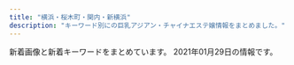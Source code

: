 ```yaml
---
title: "横浜・桜木町・関内・新横浜"
description: "キーワード別にの巨乳アジアン・チャイナエステ嬢情報をまとめました。"
---
```


新着画像と新着キーワードをまとめています。
2021年01月29日の情報です。

<DmmAffiliateIns />
<KeywordTable
  shops={
    [
    {
        "station": "JR\u6771\u795e\u5948\u5ddd\u99c5\u897f\u53e3",
        "keywords": {
            "\u30bb\u30af\u30b7\u30fc": 1,
            "D": 36,
            "87": 36
        },
        "name": "\u3059\u3054\u3044\u7652\u3057",
        "url": "http://www.sugoi.mensest.com/",
        "img_links": [
            "http://www.sugoi.mensest.com/files/007-02.jpg",
            "http://www.sugoi.mensest.com/images/sp_tit_new.png",
            "http://www.sugoi.mensest.com/files/006-02.jpg",
            "http://www.sugoi.mensest.com/images/sp_tit_therapist.png",
            "http://www.sugoi.mensest.com/files/011.jpg",
            "http://www.sugoi.mensest.com/files/006.jpg",
            "http://www.sugoi.mensest.com/images/top.jpg",
            "http://www.sugoi.mensest.com/images/maining.jpg",
            "http://www.sugoi.mensest.com/files/007.jpg",
            "http://www.sugoi.mensest.com/files/009-03.jpg",
            "http://www.sugoi.mensest.com/images/tit_new.png",
            "http://www.sugoi.mensest.com/files/010-03.jpg",
            "http://www.sugoi.mensest.com/files/009.jpg",
            "http://www.sugoi.mensest.com/files/008.jpg",
            "http://www.sugoi.mensest.com/files/009-02.jpg",
            "http://www.sugoi.mensest.com/files/006-03.jpg",
            "http://www.sugoi.mensest.com/files/008-03.jpg",
            "http://www.sugoi.mensest.com/files/008-02.jpg",
            "http://www.sugoi.mensest.com/files/011-03.jpg",
            "http://www.sugoi.mensest.com/files/007-03.jpg",
            "http://www.sugoi.mensest.com/images/img_tel.png",
            "http://www.sugoi.mensest.com/photo_news/upimg/3115860139b3a2ef5c_0.jpg",
            "http://www.sugoi.mensest.com/images/tit_therapist.png",
            "http://www.sugoi.mensest.com/files/010-02.jpg",
            "http://www.sugoi.mensest.com/images/sp_top.jpg",
            "http://www.sugoi.mensest.com/files/011-02.jpg",
            "http://www.sugoi.mensest.com/files/010.jpg"
        ]
    },
    {
        "name": "\u30ab\u30e9\u30d5\u30eb\u30ea\u30be\u30fc\u30c8",
        "url": "https://color.uouono.com/",
        "keywords": {
            "E": 12,
            "D": 34
        },
        "station": "JR\u6a2a\u6d5c\u99c5\u76f8\u9244\u53e3",
        "img_links": [
            "https://color.uouono.com/wp-content/uploads/2019/06/90876sacolor.jpg",
            "https://color.uouono.com/wp-content/uploads/2020/01/786543color.jpg",
            "https://color.uouono.com/wp-content/uploads/2020/12/290897tyrdfforyou.jpg",
            "https://color.uouono.com/wp-content/uploads/2020/10/8765color.jpg",
            "https://color.uouono.com/wp-content/themes/este/img/top-img01.png",
            "https://color.uouono.com/wp-content/uploads/2019/06/786sa1color.jpg",
            "https://color.uouono.com/wp-content/uploads/2018/12/0897foryou.jpg",
            "https://color.uouono.com/wp-content/themes/este/img/top-img03.png",
            "https://color.uouono.com/wp-content/uploads/2019/12/s09a8ytashcolor.jpg",
            "https://color.uouono.com/wp-content/uploads/2020/12/1foryou.jpg",
            "https://color.uouono.com/wp-content/themes/este/img/tel_header.png",
            "https://color.uouono.com/wp-content/uploads/2020/01/90876521color.jpg",
            "https://color.uouono.com/wp-content/themes/este/img/top-img02.png",
            "https://color.uouono.com/wp-content/uploads/2019/06/1sa786776521olor.jpg",
            "https://color.uouono.com/wp-content/uploads/2020/11/iuosacolor.jpg",
            "https://color.uouono.com/wp-content/themes/este/img/2.jpg",
            "https://color.uouono.com/wp-content/uploads/2018/12/yycolor.jpg",
            "https://color.uouono.com/wp-content/themes/este/img/4.jpg",
            "https://color.uouono.com/wp-content/themes/este/img/3.jpg",
            "https://color.uouono.com/wp-content/uploads/2020/10/c-olor.jpg",
            "https://color.uouono.com/wp-content/themes/este/img/call.png",
            "https://color.uouono.com/wp-content/uploads/2020/09/78521color.jpg",
            "https://color.uouono.com/wp-content/themes/este/img/1.jpg",
            "https://color.uouono.com/wp-content/themes/este/img/tel_footer.png"
        ]
    },
    {
        "name": "\u512a\u96c5\uff5e\u3086\u3046\u304c\uff5e",
        "station": "JR\u4e2d\u5c71\u99c5",
        "url": "http://yuga.estx.net/",
        "img_links": [
            "http://yuga.estx.net/images/main_14.jpg",
            "http://yuga.estx.net/staff/3/1.jpg",
            "http://yuga.estx.net/staff/2/1.jpg",
            "http://yuga.estx.net/images/main_16.jpg",
            "http://yuga.estx.net/images/info_12.jpg",
            "http://yuga.estx.net/images/main_19.jpg",
            "http://yuga.estx.net/images/main_06.jpg",
            "http://yuga.estx.net/images/staff_12.jpg",
            "http://yuga.estx.net/images/main_12.jpg",
            "http://yuga.estx.net/images/main_08.jpg",
            "http://yuga.estx.net/staff/1/1.jpg",
            "http://yuga.estx.net/images/main_10.jpg",
            "http://yuga.estx.net/images/main_09.jpg",
            "http://yuga.estx.net/images/noimage.jpg",
            "http://yuga.estx.net/images/main_05.jpg",
            "http://yuga.estx.net/images/staff_16.jpg",
            "http://yuga.estx.net/images/main_07.jpg",
            "http://yuga.estx.net/staff/4/1.jpg",
            "http://yuga.estx.net/images/main_15.jpg",
            "http://yuga.estx.net/images/main_13.jpg",
            "http://yuga.estx.net/images/main_11.jpg",
            "http://yuga.estx.net/images/main_03.jpg"
        ],
        "keywords": {}
    },
    {
        "url": "http://www.rosegirl.mesthe.com/",
        "img_links": [
            "http://www.rosegirl.mesthe.com/files/003-02.jpg",
            "http://www.rosegirl.mesthe.com/files/002-02.jpg",
            "http://www.rosegirl.mesthe.com/images/room/photo04.jpg",
            "http://www.rosegirl.mesthe.com/files/001-02.jpg",
            "http://www.rosegirl.mesthe.com/images/info.png",
            "http://www.rosegirl.mesthe.com/files/002.jpg",
            "http://www.rosegirl.mesthe.com/images/room/photo01.jpg",
            "http://www.rosegirl.mesthe.com/files/005.jpg",
            "http://www.rosegirl.mesthe.com/images/staff-bg_end.jpg",
            "http://www.rosegirl.mesthe.com/files/004-02.jpg",
            "http://www.rosegirl.mesthe.com/images/room/photo02.jpg",
            "http://www.rosegirl.mesthe.com/images/room/photo03.jpg",
            "http://www.rosegirl.mesthe.com/images/staff_mitashi.jpg",
            "http://www.rosegirl.mesthe.com/files/005-02.jpg",
            "http://www.rosegirl.mesthe.com/images/staff-top_end.jpg",
            "http://www.rosegirl.mesthe.com/files/003.jpg",
            "http://www.rosegirl.mesthe.com/images/mainimg.jpg",
            "http://www.rosegirl.mesthe.com/files/004.jpg",
            "http://www.rosegirl.mesthe.com/images/top_osusume.jpg",
            "http://www.rosegirl.mesthe.com/images/mobile.jpg",
            "http://www.rosegirl.mesthe.com/files/001.jpg"
        ],
        "station": "JR\u6771\u795e\u5948\u5ddd\u99c5\u897f\u53e3",
        "keywords": {
            "E": 1,
            "D": 2,
            "C": 2,
            "87": 2,
            "88": 1,
            "86": 2
        },
        "name": "Rose Girl -\u30ed\u30fc\u30ba\u30ac\u30fc\u30eb-"
    },
    {
        "url": "http://sweety-est.info/",
        "name": "\u5b66\u5712",
        "img_links": [
            "http://sweety-est.info/images/cg06.jpg",
            "http://sweety-est.info/images/news.png",
            "http://sweety-est.info/images/precau.png",
            "http://sweety-est.info/images/cg01.jpg",
            "http://sweety-est.info/images/top.png",
            "http://sweety-est.info/images/staff_s.png",
            "http://sweety-est.info/images/cg04.jpg",
            "http://sweety-est.info/images/evetop.png",
            "http://sweety-est.info/images/sruru.jpg"
        ],
        "keywords": {
            "E": 3,
            "D": 6,
            "86": 9
        },
        "station": "\u30bb\u30f3\u30bf\u30fc\u5357\u99c51\u756a\u51fa\u53e3"
    },
    {
        "img_links": [
            "http://www.es-moe.work/images/rec2.jpg",
            "http://www.es-moe.work/sp/images/head.jpg",
            "http://www.es-moe.work/sp/images/sisu_t.jpg",
            "http://www.es-moe.work/sp/images/sys.png",
            "http://www.es-moe.work/images/b1.jpg",
            "http://www.es-moe.work/images/staff_t.jpg",
            "http://www.es-moe.work/img/momo1.jpg",
            "http://www.es-moe.work/sp/images/news.jpg",
            "http://www.es-moe.work/sp/staff/momo.jpg",
            "http://www.es-moe.work/sp/staff/mirai.jpg",
            "http://www.es-moe.work/sp/images/footer.png",
            "http://www.es-moe.work/images/interior_t.jpg",
            "http://www.es-moe.work/sp/images/e1.jpg",
            "http://www.es-moe.work/sp/images/int2.png",
            "http://www.es-moe.work/sp/images/sisu1.png",
            "http://www.es-moe.work/sp/images/s2.jpg",
            "http://www.es-moe.work/sp/images/rec2.jpg",
            "http://www.es-moe.work/images/sys2.png",
            "http://www.es-moe.work/images/b3.jpg",
            "http://www.es-moe.work/images/twitter.jpg",
            "http://www.es-moe.work/img/mirai1.jpg",
            "http://www.es-moe.work/sp/img/yuyu1.jpg",
            "http://www.es-moe.work/images/sys1.png",
            "http://www.es-moe.work/images/int2.png",
            "http://www.es-moe.work/sp/staff/mari.jpg",
            "http://www.es-moe.work/images/head.jpg",
            "http://www.es-moe.work/sp/images/staff_t.jpg",
            "http://www.es-moe.work/sp/images/ac1.jpg",
            "http://www.es-moe.work/staff/mirai.jpg",
            "http://www.es-moe.work/images/int1.jpg",
            "http://www.es-moe.work/img/yuyu1.jpg",
            "http://www.es-moe.work/sp/images/s1.jpg",
            "http://www.es-moe.work/images/b2.jpg",
            "http://www.es-moe.work/staff/yuyu.jpg",
            "http://www.es-moe.work/img/mari1.jpg",
            "http://www.es-moe.work/img/akane1.jpg",
            "http://www.es-moe.work/sp/staff/akane.jpg",
            "http://www.es-moe.work/images/sm.jpg",
            "http://www.es-moe.work/sp/images/int1.jpg",
            "http://www.es-moe.work/sp/images/interior_t.jpg",
            "http://www.es-moe.work/sp/images/e5.jpg",
            "http://www.es-moe.work/sp/images/s3.jpg",
            "http://www.es-moe.work/sp/images/s4.jpg",
            "http://www.es-moe.work/sp/img/momo1.jpg",
            "http://www.es-moe.work/sp/images/e2.jpg",
            "http://www.es-moe.work/sp/img/akane1.jpg",
            "http://www.es-moe.work/sp/images/tel.jpg",
            "http://www.es-moe.work/sp/images/e4.jpg",
            "http://www.es-moe.work/sp/images/topgirl.jpg",
            "http://www.es-moe.work/sp/images/rec1.jpg",
            "http://www.es-moe.work/sp/img/mirai1.jpg",
            "http://www.es-moe.work/sp/menu/top.jpg",
            "http://www.es-moe.work/images/rec1.jpg",
            "http://www.es-moe.work/sp/menu/sisu.jpg",
            "http://www.es-moe.work/sp/menu/interior.jpg",
            "http://www.es-moe.work/sp/staff/yuyu.jpg",
            "http://www.es-moe.work/sp/images/e3.jpg",
            "http://www.es-moe.work/staff/momo.jpg",
            "http://www.es-moe.work/staff/akane.jpg",
            "http://www.es-moe.work/sp/img/mari1.jpg",
            "http://www.es-moe.work/staff/mari.jpg",
            "http://www.es-moe.work/sp/menu/staff.jpg"
        ],
        "url": "http://www.es-moe.work/",
        "station": "\u65e5\u30ce\u51fa\u753a\u99c5",
        "keywords": {},
        "name": "YURI"
    },
    {
        "keywords": {
            "87": 8,
            "D": 12,
            "86": 4
        },
        "name": "\u30c9\u30ad\u30c9\u30ad\u30cf\u30cb\u30fc",
        "station": "JR\u6771\u795e\u5948\u5ddd\u99c5\u897f\u53e3",
        "img_links": [
            "http://www.dokidoki.iesjp.com/files/001.jpg",
            "http://www.dokidoki.iesjp.com/files/002.jpg",
            "http://www.dokidoki.iesjp.com/files/003.jpg"
        ],
        "url": "http://www.dokidoki.iesjp.com/"
    },
    {
        "keywords": {},
        "station": "\u30bb\u30f3\u30bf\u30fc\u5317\u99c5",
        "name": "\u30a2\u30ed\u30de\u30db\u30fc\u30e0",
        "img_links": [
            "http://xn--vckg5a5c7c8c1czd.xyz/img/top01.png",
            "http://xn--vckg5a5c7c8c1czd.xyz/img/a5.jpg",
            "http://xn--vckg5a5c7c8c1czd.xyz/img/a6.jpg",
            "http://xn--vckg5a5c7c8c1czd.xyz/img/cg03.png",
            "http://xn--vckg5a5c7c8c1czd.xyz/img/cg02.png",
            "http://xn--vckg5a5c7c8c1czd.xyz/img/tel.png",
            "http://xn--vckg5a5c7c8c1czd.xyz/img/a1.jpg",
            "http://xn--vckg5a5c7c8c1czd.xyz/img/a3.jpg",
            "http://xn--vckg5a5c7c8c1czd.xyz/img/nav-006.png",
            "http://xn--vckg5a5c7c8c1czd.xyz/img/cg01.png",
            "http://xn--vckg5a5c7c8c1czd.xyz/img/cg08.png",
            "http://xn--vckg5a5c7c8c1czd.xyz/img/cg07.png",
            "http://xn--vckg5a5c7c8c1czd.xyz/img/cg09.png",
            "http://xn--vckg5a5c7c8c1czd.xyz/img/nav-004.png",
            "http://xn--vckg5a5c7c8c1czd.xyz/img/cg06.png",
            "http://xn--vckg5a5c7c8c1czd.xyz/img/nav-005.png",
            "http://xn--vckg5a5c7c8c1czd.xyz/img/nav-002.png",
            "http://xn--vckg5a5c7c8c1czd.xyz/img/nav-001.png",
            "http://xn--vckg5a5c7c8c1czd.xyz/img/a4.jpg",
            "http://xn--vckg5a5c7c8c1czd.xyz/img/nav-003.png",
            "http://xn--vckg5a5c7c8c1czd.xyz/img/cg05.png",
            "http://xn--vckg5a5c7c8c1czd.xyz/img/a2.jpg",
            "http://xn--vckg5a5c7c8c1czd.xyz/img/no.png"
        ],
        "url": "http://xn--vckg5a5c7c8c1czd.xyz/"
    },
    {
        "img_links": [
            "http://latte.iest.xyz/css/nav/nav-001.png",
            "http://latte.iest.xyz/css/head-change.jpg",
            "http://latte.iest.xyz/css/staff/staff02.jpg",
            "http://latte.iest.xyz/css/nav/nav-006.png",
            "http://latte.iest.xyz/css/nav/nav-003.png",
            "http://latte.iest.xyz/css/top03.jpg",
            "http://latte.iest.xyz/css/nav/nav-002.png",
            "http://latte.iest.xyz/css/nav/nav-005.png",
            "http://latte.iest.xyz/css/tel01.png",
            "http://latte.iest.xyz/css/staff/staff06.jpg",
            "http://latte.iest.xyz/css/osusume01.jpg",
            "http://latte.iest.xyz/css/staff/staff01.jpg",
            "http://latte.iest.xyz/css/nav/nav-004.png"
        ],
        "station": "JR\u95a2\u5185\u99c5\u5357\u53e3",
        "url": "http://latte.iest.xyz/",
        "keywords": {
            "D": 3,
            "88": 1,
            "89": 2
        },
        "name": "\u68ee\u7f85"
    },
    {
        "station": "JR\u65b0\u6a2a\u6d5c\u99c5\u5317\u53e3",
        "url": "http://coco5.rankuens.com/",
        "keywords": {
            "E": 1,
            "89": 2,
            "90": 1,
            "D": 3,
            "91": 1
        },
        "name": "COCO5",
        "img_links": [
            "http://coco5.rankuens.com/css/staff/staff02.jpg",
            "http://coco5.rankuens.com/css/nav/nav-002.png",
            "http://coco5.rankuens.com/css/nav/nav-004.png",
            "http://coco5.rankuens.com/css/tel.png",
            "http://coco5.rankuens.com/css/nav/nav-001.png",
            "http://coco5.rankuens.com/css/nav/nav-006.png",
            "http://coco5.rankuens.com/css/c03.png",
            "http://coco5.rankuens.com/css/nav/nav-005.png",
            "http://coco5.rankuens.com/css/staff/staff03.jpg",
            "http://coco5.rankuens.com/css/nav/nav-003.png",
            "http://coco5.rankuens.com/css/staff/staff04.jpg",
            "http://coco5.rankuens.com/css/topbottom.png",
            "http://coco5.rankuens.com/css/staff/staff01.jpg"
        ]
    },
    {
        "station": "JR\u6771\u795e\u5948\u5ddd\u99c5\u897f\u53e3",
        "name": "\u7652\u3057\u306e\u697d\u5712",
        "keywords": {
            "85": 1,
            "D": 2,
            "C": 7,
            "86": 1,
            "82": 7
        },
        "img_links": [
            "http://www.ipuyvyta.xyz/picture/room4.jpg",
            "http://www.ipuyvyta.xyz/picture/s_pick.png",
            "http://www.ipuyvyta.xyz/uploads/200527/1-20052G310025O.jpg",
            "http://www.ipuyvyta.xyz/picture/top.png",
            "http://www.ipuyvyta.xyz/uploads/200324/1-20032415352ab.jpg",
            "http://www.ipuyvyta.xyz/uploads/190522/1-1Z52215030T15.jpg",
            "http://www.ipuyvyta.xyz/picture/s3.jpg",
            "http://www.ipuyvyta.xyz/picture/s1.jpg",
            "http://www.ipuyvyta.xyz/picture/s_news.png",
            "http://www.ipuyvyta.xyz/uploads/190705/1-1ZF5141109322.jpg",
            "http://www.ipuyvyta.xyz/uploads/201117/1-20111G24513940.jpg",
            "http://www.ipuyvyta.xyz/uploads/210128/1-21012Q3504A53.jpg",
            "http://www.ipuyvyta.xyz/uploads/201113/1-2011131413242P.jpg",
            "http://www.ipuyvyta.xyz/picture/room2.jpg",
            "http://www.ipuyvyta.xyz/uploads/200103/1-2001031G131213.jpg",
            "http://www.ipuyvyta.xyz/uploads/201016/1-201016155320S7.jpg",
            "http://www.ipuyvyta.xyz/uploads/200324/1-200324153552608.jpg",
            "http://www.ipuyvyta.xyz/uploads/201117/1-20111G24541418.jpg",
            "http://www.ipuyvyta.xyz/picture/relax.jpg",
            "http://www.ipuyvyta.xyz/picture/room1.jpg",
            "http://www.ipuyvyta.xyz/picture/s_staff.jpg",
            "http://www.ipuyvyta.xyz/uploads/200103/1-2001031G10c34.jpg",
            "http://www.ipuyvyta.xyz/uploads/190806/1-1ZP61F113Z0.jpg",
            "http://www.ipuyvyta.xyz/uploads/201113/1-2011131412332R.jpg",
            "http://www.ipuyvyta.xyz/uploads/210128/1-21012Q351103P.jpg",
            "http://www.ipuyvyta.xyz/picture/room3.jpg",
            "http://www.ipuyvyta.xyz/uploads/201016/1-201016155304955.jpg",
            "http://www.ipuyvyta.xyz/uploads/200103/1-2001031G043127.jpg",
            "http://www.ipuyvyta.xyz/uploads/200527/1-20052G30953430.jpg",
            "http://www.ipuyvyta.xyz/picture/mobile.jpg"
        ],
        "url": "http://www.ipuyvyta.xyz/"
    },
    {
        "station": "JR\u95a2\u5185\u99c5\u5357\u53e3",
        "keywords": {
            "99": 1,
            "E": 1,
            "96": 1,
            "C": 3,
            "88": 1,
            "85": 1,
            "\u30bb\u30af\u30b7\u30fc": 1,
            "D": 2,
            "86": 2,
            "80": 1
        },
        "img_links": [
            "http://babyheart.info/staffPhoto/b20201113143808.jpg",
            "http://babyheart.info/js/sliderLine/slide_prev.png",
            "http://babyheart.info/staffPhoto/s20201102165304.jpg",
            "http://babyheart.info/images/mobile.jpg",
            "http://babyheart.info/staffPhoto/s20201102165737.jpg",
            "http://babyheart.info/staffPhoto/b20201102210807.jpg",
            "http://babyheart.info/staffPhoto/s20210110172549.jpg",
            "http://babyheart.info/images/slider1/03.jpg",
            "http://babyheart.info/staffPhoto/b20201102165304.jpg",
            "http://babyheart.info/images/slider1/02.jpg",
            "http://babyheart.info/staffPhoto/b20201102195459.jpg",
            "http://babyheart.info/uploadfiles/images/campaignBabyheartInfo.jpg",
            "http://babyheart.info/images/returnBtn.png",
            "http://babyheart.info/staffPhoto/b20201102165737.jpg",
            "http://babyheart.info/staffPhoto/b20201102132433.jpg",
            "http://babyheart.info/staffPhoto/s20201102195459.jpg",
            "http://babyheart.info/staffPhoto/s20201102132433.jpg",
            "http://babyheart.info/staffPhoto/b20210110172549.jpg",
            "http://babyheart.info/js/sliderLine/slide_next.png",
            "http://babyheart.info/staffPhoto/b20201113143406.jpg",
            "http://babyheart.info/staffPhoto/s20201113143808.jpg",
            "http://babyheart.info/staffPhoto/s20201102210807.jpg",
            "http://babyheart.info/images/gallery1.jpg",
            "http://babyheart.info/staffPhoto/s20201113143406.jpg"
        ],
        "name": "Baby Heart \uff5e\u30d9\u30a4\u30d3\u30fc\u30cf\u30fc\u30c8\uff5e",
        "url": "http://babyheart.info/"
    },
    {
        "name": "\u60a0\u697d",
        "url": "http://www.awaspa-est.net/",
        "station": "JR\u65b0\u6a2a\u6d5c\u99c5\u5317\u53e3",
        "img_links": [
            "http://www.awaspa-est.net/images/aki.jpg",
            "http://www.awaspa-est.net/images/riri.jpg",
            "http://www.awaspa-est.net/images/aya.jpg",
            "http://www.awaspa-est.net/images/staff6.jpg",
            "http://www.awaspa-est.net/images/girl.jpg",
            "http://www.awaspa-est.net/images/sizuka.jpg",
            "http://www.awaspa-est.net/images/miki.jpg",
            "http://www.awaspa-est.net/images/left1.png"
        ],
        "keywords": {
            "85": 2,
            "86": 3
        }
    },
    {
        "station": "\u65e5\u30ce\u51fa\u753a\u99c5",
        "img_links": [
            "http://www.est-baby.work/images/tgirl.jpg",
            "http://www.est-baby.work/images/tr.jpg",
            "http://www.est-baby.work/images/sys1.jpg",
            "http://www.est-baby.work/staff/kaori.jpg",
            "http://www.est-baby.work/img/koko1.png",
            "http://www.est-baby.work/img/kaori1.png",
            "http://www.est-baby.work/images/staff_t.jpg",
            "http://www.est-baby.work/images/menu/interior.png",
            "http://www.est-baby.work/images/6.jpg",
            "http://www.est-baby.work/images/3.jpg",
            "http://www.est-baby.work/staff/sizuka.jpg",
            "http://www.est-baby.work/images/head.jpg",
            "http://www.est-baby.work/images/sys3.jpg",
            "http://www.est-baby.work/images/int1.jpg",
            "http://www.est-baby.work/staff/yuki.jpg",
            "http://www.est-baby.work/images/7.jpg",
            "http://www.est-baby.work/images/1.jpg",
            "http://www.est-baby.work/images/koko_200x40.png",
            "http://www.est-baby.work/images/menu/staff.png",
            "http://www.est-baby.work/images/news.jpg",
            "http://www.est-baby.work/images/sys4.jpg",
            "http://www.est-baby.work/img/sizuka1.png",
            "http://www.est-baby.work/images/8.jpg",
            "http://www.est-baby.work/images/interior_t.jpg",
            "http://www.est-baby.work/staff/koko.jpg",
            "http://www.est-baby.work/img/yuki1.png",
            "http://www.est-baby.work/images/sisu.jpg",
            "http://www.est-baby.work/images/sys2.jpg",
            "http://www.est-baby.work/images/menu/top.png",
            "http://www.est-baby.work/staff/nana.jpg",
            "http://www.est-baby.work/img/yuki2.png",
            "http://www.est-baby.work/images/int2.jpg",
            "http://www.est-baby.work/img/nana1.png"
        ],
        "url": "http://www.est-baby.work/",
        "name": "\u7652\uff5e\u3044\u3084\u3057\uff5e",
        "keywords": {}
    },
    {
        "url": "http://kys-sawayaka.work/",
        "station": "JR\u4e2d\u5c71\u99c5\u5317\u53e3",
        "keywords": {
            "D": 6,
            "85": 2,
            "87": 2,
            "E": 2,
            "86": 4
        },
        "name": "\u604b",
        "img_links": [
            "http://kys-sawayaka.work/_src/25616808/index_08.png",
            "http://kys-sawayaka.work/_src/25616782/backtotop.png",
            "http://kys-sawayaka.work/_src/25616804/index_04.png",
            "http://kys-sawayaka.work/_src/25616794/backtotop.png",
            "http://kys-sawayaka.work/_src/25616805/index_05.png",
            "http://kys-sawayaka.work/_src/25616809/index_09.png",
            "http://kys-sawayaka.work/_src/25616778/2e16c7c3c9ed2e743a3a3cee8270d95_20201217123431663.jpg",
            "http://kys-sawayaka.work/_src/25616740/wechatimg2726.jpg",
            "http://kys-sawayaka.work/_src/25616807/index_07.png",
            "http://kys-sawayaka.work/_src/51069640/5_20201218111825635.jpg",
            "http://kys-sawayaka.work/_src/51027459/2_20201218111825615.jpg",
            "http://kys-sawayaka.work/_src/25616776/wechatimg2727.jpg",
            "http://kys-sawayaka.work/_src/25616739/wechatimg2726.jpg",
            "http://kys-sawayaka.work/_src/25616746/backtotop.png",
            "http://kys-sawayaka.work/_src/51027496/s1.jpg",
            "http://kys-sawayaka.work/_src/25616806/index_06.png",
            "http://kys-sawayaka.work/_src/25616799/backtotop.png",
            "http://kys-sawayaka.work/_src/25616769/backtotop.png",
            "http://kys-sawayaka.work/_src/25616777/wechatimg2746.jpg",
            "http://kys-sawayaka.work/_src/25616789/backtotop.png",
            "http://kys-sawayaka.work/_src/25618694/sign.png",
            "http://kys-sawayaka.work/_src/51027456/1_20201218111825589.jpg",
            "http://kys-sawayaka.work/_src/51027502/_k3_4082.jpg",
            "http://kys-sawayaka.work/_src/25616774/wechatimg2726.jpg",
            "http://kys-sawayaka.work/_src/51028012/cam.jpg",
            "http://kys-sawayaka.work/_src/51027464/4_20201218111825638.jpg",
            "http://kys-sawayaka.work/_src/51027498/_dsf6130.jpg",
            "http://kys-sawayaka.work/_src/51027462/3_20201218111825628.jpg"
        ]
    },
    {
        "name": "St.Playa \uff5e\u8056\u30d7\u30e9\u30e4\uff5e",
        "keywords": {},
        "url": "http://www.playa.work/",
        "station": "JR\u95a2\u5185\u99c5\u5317\u53e3",
        "img_links": [
            "http://www.playa.work/img/koko1.jpg",
            "http://www.playa.work/images/staff_t.jpg",
            "http://www.playa.work/images/6.jpg",
            "http://www.playa.work/images/interior_t.jpg",
            "http://www.playa.work/images/4.jpg",
            "http://www.playa.work/images/news.png",
            "http://www.playa.work/images/b2.jpg",
            "http://www.playa.work/img/risa1.jpg",
            "http://www.playa.work/images/2.jpg",
            "http://www.playa.work/images/3.jpg",
            "http://www.playa.work/images/b3.jpg",
            "http://www.playa.work/images/1.jpg",
            "http://www.playa.work/images/int1.png",
            "http://www.playa.work/img/rumi1.jpg",
            "http://www.playa.work/images/b1.jpg",
            "http://www.playa.work/img/yuri1.jpg",
            "http://www.playa.work/img/nana1.jpg",
            "http://www.playa.work/images/head.jpg",
            "http://www.playa.work/images/5.jpg",
            "http://www.playa.work/images/s1.png",
            "http://www.playa.work/images/int2.png",
            "http://www.playa.work/img/emi1.jpg",
            "http://www.playa.work/images/main_top.jpg",
            "http://www.playa.work/images/main_footer.jpg",
            "http://www.playa.work/images/mobile.jpg",
            "http://www.playa.work/images/ta.jpg"
        ]
    },
    {
        "keywords": {
            "87": 48,
            "\u5de8\u4e73": 1,
            "\u4e73": 1,
            "88": 6,
            "86": 6,
            "D": 60
        },
        "station": "JR\u6a2a\u6d5c\u99c5\u5317\u897f\u53e3",
        "url": "http://www.lolita.mesjp.com/",
        "img_links": [
            "http://www.lolita.mesjp.com/files/004.jpg",
            "http://www.lolita.mesjp.com/photo_news/upimg/651205fb49747e9268_0.jpg",
            "http://www.lolita.mesjp.com/files/010.jpg",
            "http://www.lolita.mesjp.com/images/sp_tit_therapist.png",
            "http://www.lolita.mesjp.com/images/maining.jpg",
            "http://www.lolita.mesjp.com/images/img_tel.png",
            "http://www.lolita.mesjp.com/files/012.jpg",
            "http://www.lolita.mesjp.com/files/009.jpg",
            "http://www.lolita.mesjp.com/photo_news/upimg/860975ff66c49c957d_0.jpg",
            "http://www.lolita.mesjp.com/photo_news/upimg/860975ff66c49c957d_1.jpg",
            "http://www.lolita.mesjp.com/files/008.jpg",
            "http://www.lolita.mesjp.com/photo_news/upimg/7914060081597ba0ab_0.jpg",
            "http://www.lolita.mesjp.com/images/tit_new.png",
            "http://www.lolita.mesjp.com/files/001.jpg",
            "http://www.lolita.mesjp.com/images/sp_top.jpg",
            "http://www.lolita.mesjp.com/files/002.jpg",
            "http://www.lolita.mesjp.com/photo_news/upimg/117955f893b68d039b_1.jpg",
            "http://www.lolita.mesjp.com/photo_news/upimg/738625fcf155291fa0_0.jpg",
            "http://www.lolita.mesjp.com/photo_news/upimg/836875f9ba2bee7065_1.jpg",
            "http://www.lolita.mesjp.com/photo_news/upimg/651205fb49747e9268_1.jpg",
            "http://www.lolita.mesjp.com/images/tit_therapist.png",
            "http://www.lolita.mesjp.com/files/005.jpg",
            "http://www.lolita.mesjp.com/photo_news/upimg/836875f9ba2bee7065_0.jpg",
            "http://www.lolita.mesjp.com/files/003.jpg",
            "http://www.lolita.mesjp.com/images/sp_tit_new.png",
            "http://www.lolita.mesjp.com/images/top.jpg",
            "http://www.lolita.mesjp.com/files/013.jpg",
            "http://www.lolita.mesjp.com/photo_news/upimg/738625fcf155291fa0_1.jpg",
            "http://www.lolita.mesjp.com/photo_news/upimg/117955f893b68d039b_0.jpg"
        ],
        "name": "Lolita\uff5e\u30ed\u30ea\u30fc\u30bf\uff5e"
    },
    {
        "keywords": {
            "86": 1,
            "C": 1,
            "F": 1,
            "87": 3,
            "91": 1,
            "D": 3
        },
        "url": "http://www.nekomusume.esjp.site/",
        "img_links": [
            "http://www.nekomusume.esjp.site/files/001.jpg",
            "http://www.nekomusume.esjp.site/files/004.jpg",
            "http://www.nekomusume.esjp.site/files/011.jpg",
            "http://www.nekomusume.esjp.site/images/bj2.jpg",
            "http://www.nekomusume.esjp.site/images/r2.jpg",
            "http://www.nekomusume.esjp.site/images/shop/shop03.jpg",
            "http://www.nekomusume.esjp.site/images/end.png",
            "http://www.nekomusume.esjp.site/files/002.jpg",
            "http://www.nekomusume.esjp.site/images/r5.jpg",
            "http://www.nekomusume.esjp.site/files/012.jpg",
            "http://www.nekomusume.esjp.site/images/r4.jpg",
            "http://www.nekomusume.esjp.site/images/shop/shop04.jpg",
            "http://www.nekomusume.esjp.site/images/r1.jpg",
            "http://www.nekomusume.esjp.site/images/top.png",
            "http://www.nekomusume.esjp.site/images/s_staff.png",
            "http://www.nekomusume.esjp.site/images/shop/shop01.jpg",
            "http://www.nekomusume.esjp.site/images/shop/shop02.jpg",
            "http://www.nekomusume.esjp.site/images/face.png",
            "http://www.nekomusume.esjp.site/images/s_link.png",
            "http://www.nekomusume.esjp.site/images/news.png",
            "http://www.nekomusume.esjp.site/images/pick.png"
        ],
        "station": "JR\u685c\u6728\u753a\u99c5\u5357\u53e3",
        "name": "Baby Girl \uff5e\u30d9\u30a4\u30d3\u30fc\u30ac\u30fc\u30eb\uff5e"
    },
    {
        "keywords": {
            "87": 7,
            "\u30bb\u30af\u30b7\u30fc": 1,
            "E": 1,
            "D": 11,
            "86": 4,
            "88": 1
        },
        "url": "http://www.lavender.esjoho.com/",
        "name": "\u672a\u6765",
        "station": "JR\u6771\u795e\u5948\u5ddd\u99c5\u897f\u53e3",
        "img_links": [
            "http://www.lavender.esjoho.com/files/047.jpg",
            "http://www.lavender.esjoho.com/images/rec2.png",
            "http://www.lavender.esjoho.com/images/rec1.png",
            "http://www.lavender.esjoho.com/sp/images/news.jpg",
            "http://www.lavender.esjoho.com/files/029.jpg",
            "http://www.lavender.esjoho.com/images/interior_t.png",
            "http://www.lavender.esjoho.com/sp/images/top.jpg",
            "http://www.lavender.esjoho.com/sp/menu/staff.jpg",
            "http://www.lavender.esjoho.com/files/032.jpg",
            "http://www.lavender.esjoho.com/files/016.jpg",
            "http://www.lavender.esjoho.com/images/news.jpg",
            "http://www.lavender.esjoho.com/files/038.jpg",
            "http://www.lavender.esjoho.com/images/int1.png",
            "http://www.lavender.esjoho.com/images/link_t.png",
            "http://www.lavender.esjoho.com/files/044.jpg",
            "http://www.lavender.esjoho.com/sp/images/tel.jpg",
            "http://www.lavender.esjoho.com/images/staff_t.png",
            "http://www.lavender.esjoho.com/sp/images/head.jpg",
            "http://www.lavender.esjoho.com/images/sys3.png",
            "http://www.lavender.esjoho.com/images/ta.jpg",
            "http://www.lavender.esjoho.com/sp/images/newsb.jpg",
            "http://www.lavender.esjoho.com/sp/menu/interior.jpg",
            "http://www.lavender.esjoho.com/files/019.jpg",
            "http://www.lavender.esjoho.com/files/024.jpg",
            "http://www.lavender.esjoho.com/sp/images/pc.jpg",
            "http://www.lavender.esjoho.com/images/concept.jpg",
            "http://www.lavender.esjoho.com/files/039.jpg",
            "http://www.lavender.esjoho.com/sp/menu/top.jpg",
            "http://www.lavender.esjoho.com/files/048.jpg",
            "http://www.lavender.esjoho.com/images/line.png",
            "http://www.lavender.esjoho.com/sp/images/time.jpg",
            "http://www.lavender.esjoho.com/images/sys2.png",
            "http://www.lavender.esjoho.com/sp/images/topgirl.jpg",
            "http://www.lavender.esjoho.com/sp/images/staff_t.jpg",
            "http://www.lavender.esjoho.com/sp/images/interior_t.jpg",
            "http://www.lavender.esjoho.com/images/head.jpg",
            "http://www.lavender.esjoho.com/images/sm.jpg",
            "http://www.lavender.esjoho.com/sp/images/footer.jpg",
            "http://www.lavender.esjoho.com/files/045.jpg",
            "http://www.lavender.esjoho.com/files/043.jpg",
            "http://www.lavender.esjoho.com/images/mobile.jpg",
            "http://www.lavender.esjoho.com/images/int2.png"
        ]
    },
    {
        "name": "Rose Color\uff5e\u30ed\u30fc\u30ba\u30ab\u30e9\u30fc\uff5e",
        "station": "JR\u65b0\u6a2a\u6d5c\u99c5\u5317\u53e3",
        "img_links": [
            "http://www.rose-color.info/public/image/20201210/20201210130347_71702.png",
            "http://www.rose-color.info/public/image/20201007/20201007120913_18836.jpg",
            "http://www.rose-color.info/public/image/20201107/20201107123935_72522.png",
            "http://www.rose-color.info/public/image/20190509/20190509150319_28745.jpg",
            "http://www.rose-color.info/public/image/20190509/20190509140925_63726.jpg",
            "http://www.rose-color.info/public/image/20190509/20190509145318_30201.jpg",
            "http://www.rose-color.info/public/image/20190819/20190819122724_17981.png",
            "http://www.rose-color.info/public/image/20201014/20201014160847_32283.jpg",
            "http://www.rose-color.info/public/image/20190517/20190517212453_15511.jpg",
            "http://www.rose-color.info/public/image/20190924/20190924151957_88257.jpg",
            "http://www.rose-color.info/img/gtop.jpg",
            "http://www.rose-color.info/public/image/20190509/20190509140857_11715.jpg",
            "http://www.rose-color.info/public/image/20201113/20201113005050_58373.png",
            "http://www.rose-color.info/public/image/20190922/20190922200457_51255.jpeg",
            "http://www.rose-color.info/public/image/20190509/20190509140935_98972.jpg",
            "http://www.rose-color.info/public/image/20200417/20200417025857_20118.png",
            "http://www.rose-color.info/public/image/20190509/20190509160519_55359.jpg",
            "http://www.rose-color.info/public/image/20190922/20190922200505_21149.jpeg",
            "http://www.rose-color.info/img/sys.jpg",
            "http://www.rose-color.info/public/image/20190517/20190517212507_39342.jpg",
            "http://www.rose-color.info/public/image/20190509/20190509145858_80062.jpg",
            "http://www.rose-color.info/public/image/20190509/20190509150501_74550.jpg",
            "http://www.rose-color.info/public/image/20200624/20200624132622_25845.jpg",
            "http://www.rose-color.info/public/image/20201020/20201020184710_30595.png",
            "http://www.rose-color.info/public/image/20201130/20201130144441_16819.jpg",
            "http://www.rose-color.info/public/image/20190509/20190509151815_26133.jpg",
            "http://www.rose-color.info/img/gback.jpg",
            "http://www.rose-color.info/img/koko.png",
            "http://www.rose-color.info/img/link1.jpg",
            "http://www.rose-color.info/public/image/20190509/20190509140913_93259.jpg",
            "http://www.rose-color.info/public/image/20201009/20201009005900_97376.jpg",
            "http://www.rose-color.info/public/image/20190517/20190517212433_70632.jpg",
            "http://www.rose-color.info/public/image/20190509/20190509151145_51237.jpg",
            "http://www.rose-color.info/public/image/20200926/20200926023207_93288.jpg",
            "http://www.rose-color.info/img/link2.jpg",
            "http://www.rose-color.info/public/image/20190509/20190509145904_79944.jpg",
            "http://www.rose-color.info/public/image/20190509/20190509145639_35576.jpg",
            "http://www.rose-color.info/public/image/20190509/20190509145323_81608.jpg",
            "http://www.rose-color.info/public/image/20190509/20190509151712_73273.jpg",
            "http://www.rose-color.info/public/image/20210126/20210126011220_75981.png",
            "http://www.rose-color.info/public/image/20191025/20191025151602_11534.jpg"
        ],
        "url": "http://www.rose-color.info/",
        "keywords": {
            "C": 60,
            "87": 36,
            "85": 12,
            "E": 7,
            "D": 19,
            "86": 38,
            "89": 3,
            "F": 3
        }
    },
    {
        "keywords": {},
        "station": "JR\u65b0\u6a2a\u6d5c\u99c58\u756a\u51fa\u53e3",
        "img_links": [
            "http://xn--cckubj6bwie8h7e.net/images/home.png",
            "http://xn--cckubj6bwie8h7e.net/images/link.png",
            "http://xn--cckubj6bwie8h7e.net/images/cg01.jpg",
            "http://xn--cckubj6bwie8h7e.net/images/r3.jpg",
            "http://xn--cckubj6bwie8h7e.net/images/clear.png",
            "http://xn--cckubj6bwie8h7e.net/images/facebook.png",
            "http://xn--cckubj6bwie8h7e.net/images/esthe1.jpg",
            "http://xn--cckubj6bwie8h7e.net/images/esthe6.jpg",
            "http://xn--cckubj6bwie8h7e.net/images/footer-l.png",
            "http://xn--cckubj6bwie8h7e.net/images/r1.jpg",
            "http://xn--cckubj6bwie8h7e.net/images/cg05.jpg",
            "http://xn--cckubj6bwie8h7e.net/images/esthe3.jpg",
            "http://xn--cckubj6bwie8h7e.net/images/esthe2.jpg",
            "http://xn--cckubj6bwie8h7e.net/images/staff.png",
            "http://xn--cckubj6bwie8h7e.net/images/esthe7.jpg",
            "http://xn--cckubj6bwie8h7e.net/images/flower.png",
            "http://xn--cckubj6bwie8h7e.net/images/main1.jpg",
            "http://xn--cckubj6bwie8h7e.net/link/menlog.jpg",
            "http://xn--cckubj6bwie8h7e.net/images/cg02.jpg",
            "http://xn--cckubj6bwie8h7e.net/images/r2.jpg",
            "http://xn--cckubj6bwie8h7e.net/images/cg03.jpg",
            "http://xn--cckubj6bwie8h7e.net/images/main-sp.jpg",
            "http://xn--cckubj6bwie8h7e.net/images/esthe4.jpg",
            "http://xn--cckubj6bwie8h7e.net/images/footer-r.png",
            "http://xn--cckubj6bwie8h7e.net/images/twitter.png",
            "http://xn--cckubj6bwie8h7e.net/images/google_plus.png",
            "http://xn--cckubj6bwie8h7e.net/images/r4.jpg",
            "http://xn--cckubj6bwie8h7e.net/images/header3.png",
            "http://xn--cckubj6bwie8h7e.net/images/cg04.jpg",
            "http://xn--cckubj6bwie8h7e.net/images/line.png"
        ],
        "name": "IRIS",
        "url": "http://xn--cckubj6bwie8h7e.net/"
    },
    {
        "name": "37\u2103",
        "url": "http://massage-esthe.blue/",
        "keywords": {
            "D": 10
        },
        "station": "\u30bb\u30f3\u30bf\u30fc\u5317\u99c5",
        "img_links": [
            "http://massage-esthe.blue/img/no.png",
            "http://massage-esthe.blue/img/stat.jpg",
            "http://massage-esthe.blue/img/a5.jpg",
            "http://massage-esthe.blue/img/sta10.jpg",
            "http://massage-esthe.blue/img/r2.jpg",
            "http://massage-esthe.blue/img/st12.jpg",
            "http://massage-esthe.blue/img/sta8.jpg",
            "http://massage-esthe.blue/img/r3.jpg",
            "http://massage-esthe.blue/img/a3.jpg",
            "http://massage-esthe.blue/img/root.jpg",
            "http://massage-esthe.blue/img/sta5.jpg",
            "http://massage-esthe.blue/img/sta12.jpg",
            "http://massage-esthe.blue/img/sta6.jpg",
            "http://massage-esthe.blue/img/r4.jpg",
            "http://massage-esthe.blue/img/r1.jpg",
            "http://massage-esthe.blue/img/st9.jpg",
            "http://massage-esthe.blue/img/st5.jpg",
            "http://massage-esthe.blue/img/lint.jpg",
            "http://massage-esthe.blue/img/acct.jpg",
            "http://massage-esthe.blue/img/sta3.jpg",
            "http://massage-esthe.blue/img/a6.jpg",
            "http://massage-esthe.blue/img/sta1.jpg",
            "http://massage-esthe.blue/img/stal.png",
            "http://massage-esthe.blue/img/rect.jpg",
            "http://massage-esthe.blue/img/a4.jpg",
            "http://massage-esthe.blue/img/st8.jpg",
            "http://massage-esthe.blue/img/syst.jpg",
            "http://massage-esthe.blue/img/st11.jpg",
            "http://massage-esthe.blue/img/st2.jpg",
            "http://massage-esthe.blue/img/st6.jpg",
            "http://massage-esthe.blue/img/st3.jpg",
            "http://massage-esthe.blue/img/a1.jpg",
            "http://massage-esthe.blue/img/a2.jpg",
            "http://massage-esthe.blue/img/bb.png",
            "http://massage-esthe.blue/img/st1.jpg",
            "http://massage-esthe.blue/img/top.jpg",
            "http://massage-esthe.blue/img/st10.jpg",
            "http://massage-esthe.blue/img/sta2.jpg"
        ]
    },
    {
        "url": "http://est-hanamizuki.com/",
        "name": "\u82b1\u6c34\u6728",
        "station": "JR\u6771\u795e\u5948\u5ddd\u99c5\u897f\u53e3",
        "keywords": {},
        "img_links": [
            "http://est-hanamizuki.com/images/erika2.jpg",
            "http://est-hanamizuki.com/images/g13.jpg",
            "http://est-hanamizuki.com/images/m2.jpg",
            "http://est-hanamizuki.com/images/g23.jpg",
            "http://est-hanamizuki.com/images/news1.png",
            "http://est-hanamizuki.com/images/g1.jpg",
            "http://est-hanamizuki.com/images/11.png",
            "http://est-hanamizuki.com/images/g22.jpg",
            "http://est-hanamizuki.com/images/info.png",
            "http://est-hanamizuki.com/images/m4.jpg",
            "http://est-hanamizuki.com/images/r111.jpg",
            "http://est-hanamizuki.com/images/g2.jpg",
            "http://est-hanamizuki.com/images/m3.jpg",
            "http://est-hanamizuki.com/images/g33.jpg",
            "http://est-hanamizuki.com/images/mobile.jpg",
            "http://est-hanamizuki.com/images/head.jpg",
            "http://est-hanamizuki.com/images/g32.jpg",
            "http://est-hanamizuki.com/images/g12.jpg",
            "http://est-hanamizuki.com/images/g3.jpg",
            "http://est-hanamizuki.com/images/erika.jpg",
            "http://est-hanamizuki.com/images/zi_staff.png",
            "http://est-hanamizuki.com/images/m1.jpg"
        ]
    },
    {
        "img_links": [
            "http://www.love-you.work/staff/aya.jpg",
            "http://www.love-you.work/img/nana1.jpg",
            "http://www.love-you.work/staff/nana.jpg",
            "http://www.love-you.work/img/sayuri1.jpg",
            "http://www.love-you.work/images/sys3.png",
            "http://www.love-you.work/images/head.jpg",
            "http://www.love-you.work/staff/yui.jpg",
            "http://www.love-you.work/images/rec2.jpg",
            "http://www.love-you.work/img/yuki1.jpg",
            "http://www.love-you.work/staff/bb.jpg",
            "http://www.love-you.work/img/kumi1.jpg",
            "http://www.love-you.work/staff/yuki.jpg",
            "http://www.love-you.work/images/int2.png",
            "http://www.love-you.work/img/yuri1.jpg",
            "http://www.love-you.work/staff/neko.jpg",
            "http://www.love-you.work/images/sys1.jpg",
            "http://www.love-you.work/images/rec1.png",
            "http://www.love-you.work/staff/anna.jpg",
            "http://www.love-you.work/img/bb1.jpg",
            "http://www.love-you.work/img/rina1.jpg",
            "http://www.love-you.work/images/int1.png",
            "http://www.love-you.work/staff/sayuri.jpg",
            "http://www.love-you.work/img/aya1.jpg",
            "http://www.love-you.work/staff/kumi.jpg",
            "http://www.love-you.work/img/bb2.jpg",
            "http://www.love-you.work/staff/yuri.jpg",
            "http://www.love-you.work/staff/rina.jpg",
            "http://www.love-you.work/images/news.jpg",
            "http://www.love-you.work/img/anna1.jpg",
            "http://www.love-you.work/images/interior_t.jpg",
            "http://www.love-you.work/images/sys2.jpg",
            "http://www.love-you.work/images/staff_t.jpg",
            "http://www.love-you.work/img/neko1.jpg",
            "http://www.love-you.work/img/bb3.jpg",
            "http://www.love-you.work/images/tg.jpg",
            "http://www.love-you.work/img/yui1.jpg"
        ],
        "station": "JR\u95a2\u5185\u99c5\u5317\u53e3",
        "name": "Love You",
        "url": "http://www.love-you.work/",
        "keywords": {
            "100": 12
        }
    },
    {
        "name": "\u767d\u3044\u96ea",
        "keywords": {
            "87": 12,
            "D": 18,
            "86": 6,
            "C": 17,
            "82": 6
        },
        "img_links": [
            "http://www.siroiyuki.mensest.com/files/003.jpg",
            "http://www.siroiyuki.mensest.com/files/002.jpg",
            "http://www.siroiyuki.mensest.com/files/004.jpg",
            "http://www.siroiyuki.mensest.com/images/top.png",
            "http://www.siroiyuki.mensest.com/files/001.jpg",
            "http://www.siroiyuki.mensest.com/images/sp_top.jpg"
        ],
        "station": "JR\u65b0\u6a2a\u6d5c\u99c5\u30a2\u30ea\u30fc\u30ca\u65b9\u9762\u53e3",
        "url": "http://www.siroiyuki.mensest.com/"
    },
    {
        "url": "http://diamond.esute.tokyo/",
        "img_links": [
            "http://diamond.esute.tokyo/images/pic1.jpg",
            "http://diamond.esute.tokyo/images/bar-pickup.png",
            "http://diamond.esute.tokyo/images/bar-staff.png",
            "http://diamond.esute.tokyo/images/c-staff.png",
            "http://diamond.esute.tokyo/images/b-tel.png",
            "http://diamond.esute.tokyo/images/footer.png",
            "http://diamond.esute.tokyo/staff/s-yumi.jpg",
            "http://diamond.esute.tokyo/images/bill.jpg",
            "http://diamond.esute.tokyo/images/bar-interior.png",
            "http://diamond.esute.tokyo/images/c-interior.png",
            "http://diamond.esute.tokyo/staff/s-mari.jpg",
            "http://diamond.esute.tokyo/staff/s-ai.jpg",
            "http://diamond.esute.tokyo/images/c-top.png",
            "http://diamond.esute.tokyo/images/pic2.jpg",
            "http://diamond.esute.tokyo/images/bar-cam.png",
            "http://diamond.esute.tokyo/images/pic-akasuri.png"
        ],
        "keywords": {},
        "name": "\u30c0\u30a4\u30e4",
        "station": "JR\u95a2\u5185\u99c5\u5357\u53e3"
    },
    {
        "keywords": {
            "D": 15,
            "85": 5,
            "86": 10,
            "83": 5,
            "C": 5
        },
        "url": "http://sakura.reraku.work/",
        "name": "\u3055\u304f\u3089",
        "station": "\u83ca\u540d\u99c5\u897f\u53e3",
        "img_links": [
            "http://sakura.reraku.work/images/s_link.png",
            "http://sakura.reraku.work/images/s_staff.png",
            "http://sakura.reraku.work/images/s_news.jpg",
            "http://sakura.reraku.work/images/room1.jpg",
            "http://sakura.reraku.work/photos/sites/48/2020/06/2020060308124485.jpg",
            "http://sakura.reraku.work/images/room2.jpg",
            "http://sakura.reraku.work/images/info2.jpg",
            "http://sakura.reraku.work/images/room4.jpg",
            "http://sakura.reraku.work/images/info.jpg",
            "http://sakura.reraku.work/photos/sites/48/2020/06/2020060308123910.jpg",
            "http://sakura.reraku.work/images/top.png",
            "http://sakura.reraku.work/images/mobile.jpg",
            "http://sakura.reraku.work/images/room3.jpg",
            "http://sakura.reraku.work/photos/sites/48/2020/06/2020060308124264.jpg",
            "http://sakura.reraku.work/images/s3.jpg",
            "http://sakura.reraku.work/photos/sites/48/2020/06/202006030812418.jpg"
        ]
    },
    {
        "url": "http://www.rakuraku-venus.xyz/",
        "keywords": {},
        "station": "JR\u6771\u795e\u5948\u5ddd\u99c5",
        "name": "\u697d\u3005\u30f4\u30a3\u30fc\u30ca\u30b9",
        "img_links": [
            "http://www.rakuraku-venus.xyz/images/index-kai_16.jpg",
            "http://www.rakuraku-venus.xyz/images/shop/r1.jpg",
            "http://www.rakuraku-venus.xyz/images/nav/lanmu-job.jpg",
            "http://www.rakuraku-venus.xyz/images/shop/h2.jpg",
            "http://www.rakuraku-venus.xyz/images/staff/10/1.jpg",
            "http://www.rakuraku-venus.xyz/images/staff/10/nana2.jpg",
            "http://www.rakuraku-venus.xyz/images/index-kai_08.jpg",
            "http://www.rakuraku-venus.xyz/images/nav/lanmu-staff.jpg",
            "http://www.rakuraku-venus.xyz/images/nav/lanmu-sys.jpg",
            "http://www.rakuraku-venus.xyz/images/index-kai_13.jpg",
            "http://www.rakuraku-venus.xyz/images/index-kai_13a.jpg",
            "http://www.rakuraku-venus.xyz/images/staff/10/ai2.jpg",
            "http://www.rakuraku-venus.xyz/images/index-kai_05.jpg",
            "http://www.rakuraku-venus.xyz/images/light_img.jpg",
            "http://www.rakuraku-venus.xyz/images/index-kai_03.jpg",
            "http://www.rakuraku-venus.xyz/psd/off.jpg",
            "http://www.rakuraku-venus.xyz/images/index-f.jpg",
            "http://www.rakuraku-venus.xyz/images/lan-t/images/lan-t_01.jpg",
            "http://www.rakuraku-venus.xyz/images/index-kai_07.jpg",
            "http://www.rakuraku-venus.xyz/images/shop/h4.jpg",
            "http://www.rakuraku-venus.xyz/images/shop/h3.jpg",
            "http://www.rakuraku-venus.xyz/images/nav/lanmu-acc.jpg"
        ]
    },
    {
        "keywords": {
            "87": 1,
            "90": 3,
            "88": 4,
            "C": 1,
            "91": 1,
            "D": 8
        },
        "url": "http://hi-msg.com/sky/",
        "station": "JR\u95a2\u5185\u99c5\u5317\u53e3",
        "name": "SKY",
        "img_links": [
            "http://hi-msg.com/sky/img/hade.jpg",
            "http://hi-msg.com/sky/img/p-4.jpg",
            "http://hi-msg.com/sky/img/p-5-1.jpg",
            "http://hi-msg.com/sky/img/p-7.jpg",
            "http://hi-msg.com/sky/img/p-12.jpg",
            "http://hi-msg.com/sky/img/p-9.jpg",
            "http://hi-msg.com/sky/img/IMG_1675.jpg",
            "http://hi-msg.com/sky/img/IMG_1667.jpg",
            "http://hi-msg.com/sky/img/p-3-1.jpg",
            "http://hi-msg.com/sky/img/p-11.jpg",
            "http://hi-msg.com/sky/img/IMG_16564.jpg",
            "http://hi-msg.com/sky/img/p-5.jpg",
            "http://hi-msg.com/sky/img/p-3.jpg",
            "http://hi-msg.com/sky/img/p-2.jpg",
            "http://hi-msg.com/sky/img/IMG_1656.jpg",
            "http://hi-msg.com/sky/img/p-1.jpg"
        ]
    },
    {
        "img_links": [
            "http://www.gakuen.relaxjp.info/files/008-03.jpg",
            "http://www.gakuen.relaxjp.info/files/004-03.jpg",
            "http://www.gakuen.relaxjp.info/files/001-02.jpg",
            "http://www.gakuen.relaxjp.info/files/003-03.jpg",
            "http://www.gakuen.relaxjp.info/files/006-02.jpg",
            "http://www.gakuen.relaxjp.info/files/001-03.jpg",
            "http://www.gakuen.relaxjp.info/files/002-03.jpg",
            "http://www.gakuen.relaxjp.info/files/003-02.jpg",
            "http://www.gakuen.relaxjp.info/files/007-02.jpg",
            "http://www.gakuen.relaxjp.info/files/002.jpg",
            "http://www.gakuen.relaxjp.info/files/003.jpg",
            "http://www.gakuen.relaxjp.info/img/top_slider02.jpg",
            "http://www.gakuen.relaxjp.info/files/005.jpg",
            "http://www.gakuen.relaxjp.info/img/top_slider01.jpg",
            "http://www.gakuen.relaxjp.info/files/002-02.jpg",
            "http://www.gakuen.relaxjp.info/files/005-03.jpg",
            "http://www.gakuen.relaxjp.info/files/008-02.jpg",
            "http://www.gakuen.relaxjp.info/files/007-03.jpg",
            "http://www.gakuen.relaxjp.info/files/005-02.jpg",
            "http://www.gakuen.relaxjp.info/files/006-03.jpg",
            "http://www.gakuen.relaxjp.info/files/001.jpg",
            "http://www.gakuen.relaxjp.info/files/008.jpg",
            "http://www.gakuen.relaxjp.info/files/007.jpg",
            "http://www.gakuen.relaxjp.info/files/006.jpg",
            "http://www.gakuen.relaxjp.info/files/004-02.jpg",
            "http://www.gakuen.relaxjp.info/files/004.jpg"
        ],
        "keywords": {
            "D": 24,
            "C": 4,
            "87": 28,
            "E": 4,
            "82": 4
        },
        "station": "JR\u95a2\u5185\u99c5\u5357\u53e3",
        "name": "\u7f8e\u5c11\u5973\u5b66\u5712",
        "url": "http://www.gakuen.relaxjp.info/"
    },
    {
        "name": "\u7f8e\u5c11\u5973",
        "station": "JR\u6771\u795e\u5948\u5ddd\u99c5\u897f\u53e3",
        "img_links": [
            "http://www.bishoujo.aromanv.com/files/009.jpg",
            "http://www.bishoujo.aromanv.com/images/bt6.png",
            "http://www.bishoujo.aromanv.com/images/bt5.png",
            "http://www.bishoujo.aromanv.com/files/011.jpg",
            "http://www.bishoujo.aromanv.com/images/bt4.png",
            "http://www.bishoujo.aromanv.com/photo_news/upimg/753515fb202a35a75b_0.jpg",
            "http://www.bishoujo.aromanv.com/files/002.jpg",
            "http://www.bishoujo.aromanv.com/images/bt2.png",
            "http://www.bishoujo.aromanv.com/photo_news/upimg/858815fe980b1912ca_1.jpg",
            "http://www.bishoujo.aromanv.com/files/005.jpg",
            "http://www.bishoujo.aromanv.com/images/icon_tel.png",
            "http://www.bishoujo.aromanv.com/photo_news/upimg/858815fe980b1912ca_0.jpg",
            "http://www.bishoujo.aromanv.com/files/012.jpg",
            "http://www.bishoujo.aromanv.com/files/007.jpg",
            "http://www.bishoujo.aromanv.com/photo_news/upimg/508485f9bbc84ef090_0.jpg",
            "http://www.bishoujo.aromanv.com/images/bt3.png",
            "http://www.bishoujo.aromanv.com/photo_news/upimg/463335fa0ed1c26ce3_0.jpg",
            "http://www.bishoujo.aromanv.com/files/010.jpg",
            "http://www.bishoujo.aromanv.com/images/index_sm.png",
            "http://www.bishoujo.aromanv.com/files/003.jpg",
            "http://www.bishoujo.aromanv.com/photo_news/upimg/468205fc47fedab158_0.jpg",
            "http://www.bishoujo.aromanv.com/files/004.jpg",
            "http://www.bishoujo.aromanv.com/photo_news/upimg/833385fcdb346193d2_0.jpg",
            "http://www.bishoujo.aromanv.com/files/006.jpg",
            "http://www.bishoujo.aromanv.com/images/mainImg_sub.jpg",
            "http://www.bishoujo.aromanv.com/images/bt1.png",
            "http://www.bishoujo.aromanv.com/files/008.jpg"
        ],
        "url": "http://www.bishoujo.aromanv.com/",
        "keywords": {
            "D": 72,
            "C": 16,
            "88": 8,
            "85": 8,
            "87": 72
        }
    },
    {
        "keywords": {
            "C": 7
        },
        "name": "\u8776\u306e\u604b",
        "station": "JR\u95a2\u5185\u99c5\u5317\u53e3",
        "url": "http://chonokoi.me-es.com/",
        "img_links": [
            "http://chonokoi.me-es.com/girl/03.jpg",
            "http://chonokoi.me-es.com/images/index_17.jpg",
            "http://chonokoi.me-es.com/images/index_23.jpg",
            "http://chonokoi.me-es.com/images/index_24.jpg",
            "http://chonokoi.me-es.com/images/info.jpg",
            "http://chonokoi.me-es.com/images/index_15.jpg",
            "http://chonokoi.me-es.com/images/index_04.jpg",
            "http://chonokoi.me-es.com/images/index_11.jpg",
            "http://chonokoi.me-es.com/girl/01.jpg",
            "http://chonokoi.me-es.com/images/index_03.jpg",
            "http://chonokoi.me-es.com/images/index_16.jpg",
            "http://chonokoi.me-es.com/images/staff_09.jpg",
            "http://chonokoi.me-es.com/images/index_10.jpg",
            "http://chonokoi.me-es.com/images/index_22.jpg",
            "http://chonokoi.me-es.com/images/index_05.jpg",
            "http://chonokoi.me-es.com/images/rec_09.jpg",
            "http://chonokoi.me-es.com/images/top.jpg",
            "http://chonokoi.me-es.com/girl/02a.jpg",
            "http://chonokoi.me-es.com/images/info_09.jpg",
            "http://chonokoi.me-es.com/girl/00.jpg",
            "http://chonokoi.me-es.com/images/index_18.jpg",
            "http://chonokoi.me-es.com/images/rec.jpg",
            "http://chonokoi.me-es.com/girl/02.jpg",
            "http://chonokoi.me-es.com/images/index_08.jpg",
            "http://chonokoi.me-es.com/girl/03a.jpg",
            "http://chonokoi.me-es.com/images/top2.jpg",
            "http://chonokoi.me-es.com/images/index_13.jpg",
            "http://chonokoi.me-es.com/girl/01a.jpg",
            "http://chonokoi.me-es.com/images/index_02.jpg",
            "http://chonokoi.me-es.com/images/index_06.jpg",
            "http://chonokoi.me-es.com/images/index_07.jpg",
            "http://chonokoi.me-es.com/images/index_20.jpg"
        ]
    },
    {
        "img_links": [
            "http://relax-massage.pink/images/sys03.jpg",
            "http://relax-massage.pink/images/con02.jpg",
            "http://relax-massage.pink/images/cg03.jpg",
            "http://relax-massage.pink/images/cg01.jpg",
            "http://relax-massage.pink/images/head_interior.jpg",
            "http://relax-massage.pink/images/mainvisual_02.jpg",
            "http://relax-massage.pink/images/sw_home.png",
            "http://relax-massage.pink/images/req_03.jpg",
            "http://relax-massage.pink/images/cg06.jpg",
            "http://relax-massage.pink/images/trigger.jpg",
            "http://relax-massage.pink/images/icon_new.png",
            "http://relax-massage.pink/images/cg05.jpg",
            "http://relax-massage.pink/images/mainvisual_01.jpg",
            "http://relax-massage.pink/images/sns_9_pink.jpg",
            "http://relax-massage.pink/images/con01.jpg",
            "http://relax-massage.pink/images/sys01.jpg",
            "http://relax-massage.pink/images/sw_tel.png",
            "http://relax-massage.pink/images/cg07.jpg",
            "http://relax-massage.pink/images/con03.jpg",
            "http://relax-massage.pink/images/sys02.jpg",
            "http://relax-massage.pink/images/head_therapist.jpg",
            "http://relax-massage.pink/images/cg02.jpg",
            "http://relax-massage.pink/images/mainvisual_01_s.jpg",
            "http://relax-massage.pink/images/cg04.jpg"
        ],
        "station": "JR\u6771\u795e\u5948\u5ddd\u99c5\u897f\u53e3",
        "name": "\u30a2\u30f3\u30b8\u30e5",
        "url": "http://relax-massage.pink/",
        "keywords": {}
    },
    {
        "station": "JR\u4e2d\u5c71\u99c5\u5317\u53e3",
        "keywords": {
            "D": 2
        },
        "name": "\u307f\u3055\u304d",
        "url": "http://misaki.este88.com/",
        "img_links": [
            "http://misaki.este88.com/img/header01.jpg",
            "http://misaki.este88.com/gals/momo1.jpg",
            "http://misaki.este88.com/gals/mari1.jpg",
            "http://misaki.este88.com/gals/mimi1.jpg",
            "http://misaki.este88.com/img/header03.jpg",
            "http://misaki.este88.com/gals/sakura1.jpg",
            "http://misaki.este88.com/gals/yuyu1.jpg",
            "http://misaki.este88.com/gals/nana1.jpg",
            "http://misaki.este88.com/gals/ruru1.jpg",
            "http://misaki.este88.com/images/sp02.jpg",
            "http://misaki.este88.com/gals/riri1.jpg",
            "http://misaki.este88.com/gals/ayumi1.jpg",
            "http://misaki.este88.com/img/header02.jpg",
            "http://misaki.este88.com/gals/yuki1.jpg",
            "http://misaki.este88.com/img/header00.jpg"
        ]
    },
    {
        "station": "JR\u95a2\u5185\u99c5\u5357\u53e3",
        "url": "http://es-kannai.link",
        "name": "Venus",
        "img_links": [
            "http://es-kannai.link/wp-content/themes/template-salon2/images/m-info.png",
            "http://es-kannai.link/wp-content/uploads/2016/12/aaaa.jpg",
            "http://es-kannai.link/wp-content/uploads/2017/09/IMG_3458-720x480.jpg",
            "http://es-kannai.link/wp-content/uploads/2016/12/vv.jpg",
            "http://es-kannai.link/wp-content/uploads/2017/09/IMG_3456-250x376.jpg",
            "http://es-kannai.link/wp-content/uploads/2017/09/IMG_3456.jpg",
            "http://es-kannai.link/wp-content/uploads/2017/09/IMG_3454-720x480.jpg",
            "http://es-kannai.link/wp-content/uploads/2016/12/dd.png",
            "http://es-kannai.link/wp-content/themes/template-salon2/images/main-img.jpg",
            "http://es-kannai.link/wp-content/themes/template-salon2/images/newface-ttl.jpg",
            "http://es-kannai.link/wp-content/uploads/2017/09/IMG_3458-250x376.jpg",
            "http://es-kannai.link/wp-content/uploads/2017/09/IMG_3458-400x267.jpg",
            "http://es-kannai.link/wp-content/uploads/2017/09/IMG_3454-400x267.jpg",
            "http://es-kannai.link/wp-content/uploads/2016/12/aaa.jpg",
            "http://es-kannai.link/wp-content/uploads/2017/09/IMG_3457-250x376.jpg",
            "http://es-kannai.link/wp-content/themes/template-salon2/images/info.png",
            "http://es-kannai.link/wp-content/uploads/2016/12/a.jpg",
            "http://es-kannai.link/wp-content/uploads/2017/09/IMG_3457-720x480.jpg",
            "http://es-kannai.link/wp-content/themes/template-salon2/images/campaign-bnr.png",
            "http://es-kannai.link/wp-content/uploads/2016/12/d.png",
            "http://es-kannai.link/wp-content/uploads/2016/12/vvv.png",
            "http://es-kannai.link/wp-content/uploads/2017/09/IMG_3454-250x376.jpg",
            "http://es-kannai.link/wp-content/uploads/2016/12/vvvv.png",
            "http://es-kannai.link/wp-content/uploads/2016/12/v.jpg",
            "http://es-kannai.link/wp-content/uploads/2017/09/IMG_3454.jpg",
            "http://cdn.dino-es.com/images/logo/200x40DinoEs.png",
            "http://es-kannai.link/wp-content/uploads/2017/09/IMG_3456-720x480.jpg",
            "http://es-kannai.link/wp-content/uploads/2016/12/aa.jpg",
            "http://es-kannai.link/wp-content/uploads/2017/09/IMG_3458.jpg",
            "http://es-kannai.link/wp-content/themes/template-salon2/images/news-ttl.jpg",
            "http://es-kannai.link/wp-content/uploads/2017/09/IMG_3457.jpg"
        ],
        "keywords": {}
    },
    {
        "img_links": [
            "http://seirakuen.est.cm/images/top.jpg",
            "http://seirakuen.est.cm/photos/sites/51/2019/05/2019050711030546.jpg",
            "http://seirakuen.est.cm/images/s_news.jpg",
            "http://seirakuen.est.cm/photos/sites/51/2019/05/2019050711030474.jpg",
            "http://seirakuen.est.cm/images/room2.jpg",
            "http://seirakuen.est.cm/images/room4.jpg",
            "http://seirakuen.est.cm/photos/sites/51/2019/05/2019050711030328.jpg",
            "http://seirakuen.est.cm/photos/sites/51/2019/05/2019051405270850.jpg",
            "http://seirakuen.est.cm/images/s_staff.jpg",
            "http://seirakuen.est.cm/images/room3.jpg",
            "http://seirakuen.est.cm/photos/sites/51/2019/05/2019051603121849.jpg",
            "http://seirakuen.est.cm/photos/sites/51/2019/05/2019050711030496.jpg",
            "http://seirakuen.est.cm/images/room1.jpg",
            "http://seirakuen.est.cm/images/mobile.jpg"
        ],
        "keywords": {
            "D": 5,
            "88": 1,
            "85": 2,
            "87": 1,
            "86": 2
        },
        "name": "\u8056\u697d\u5712",
        "station": "JR\u95a2\u5185\u99c5\u5357\u53e3",
        "url": "http://seirakuen.est.cm/"
    },
    {
        "name": "\u30eb\u30d3\u30fc",
        "img_links": [
            "http://ruby.est.cm/images/service.jpg",
            "http://ruby.est.cm/images/bian.jpg",
            "http://ruby.est.cm/images/nei_bj1.png",
            "http://ruby.est.cm/images/s_staff.png",
            "http://ruby.est.cm/images/top.jpg",
            "http://ruby.est.cm/photos/sites/66/2020/08/2020080509321890.jpg",
            "http://ruby.est.cm/images/news.png",
            "http://ruby.est.cm/photos/sites/66/2020/10/2020103101574030.jpg",
            "http://ruby.est.cm/images/mobile.jpg",
            "http://ruby.est.cm/photos/sites/66/2020/08/2020083107485498.jpg"
        ],
        "station": "JR\u6771\u795e\u5948\u5ddd\u99c5\u897f\u53e3",
        "url": "http://ruby.est.cm/",
        "keywords": {
            "C": 10,
            "86": 4,
            "D": 12,
            "85": 8
        }
    },
    {
        "name": "Sunflower\uff5e\u30b5\u30f3\u30d5\u30e9\u30ef\u30fc\uff5e",
        "station": "JR\u95a2\u5185\u99c5\u5317\u53e3",
        "keywords": {
            "86": 6,
            "D": 26,
            "87": 20
        },
        "url": "http://www.sunflower-kannai.com/",
        "img_links": [
            "http://www.sunflower-kannai.com/files/004-02.jpg",
            "http://www.sunflower-kannai.com/files/033.jpg",
            "http://www.sunflower-kannai.com/images/ta.jpg",
            "http://www.sunflower-kannai.com/files/023-02.jpg",
            "http://www.sunflower-kannai.com/files/011-02.jpg",
            "http://www.sunflower-kannai.com/files/020-02.jpg",
            "http://www.sunflower-kannai.com/images/sys4.jpg",
            "http://www.sunflower-kannai.com/files/022-02.jpg",
            "http://www.sunflower-kannai.com/images/faq.jpg",
            "http://www.sunflower-kannai.com/files/033-02.jpg",
            "http://www.sunflower-kannai.com/images/interior_t.jpg",
            "http://www.sunflower-kannai.com/files/028-02.jpg",
            "http://www.sunflower-kannai.com/images/sys2.jpg",
            "http://www.sunflower-kannai.com/files/013.jpg",
            "http://www.sunflower-kannai.com/files/022.jpg",
            "http://www.sunflower-kannai.com/images/slider03.jpg",
            "http://www.sunflower-kannai.com/files/004.jpg",
            "http://www.sunflower-kannai.com/images/int3.jpg",
            "http://www.sunflower-kannai.com/files/003-02.jpg",
            "http://www.sunflower-kannai.com/files/003.jpg",
            "http://www.sunflower-kannai.com/images/sys1.jpg",
            "http://www.sunflower-kannai.com/images/staffback.jpg",
            "http://www.sunflower-kannai.com/files/026.jpg",
            "http://www.sunflower-kannai.com/images/ac1.jpg",
            "http://www.sunflower-kannai.com/files/034-02.jpg",
            "http://www.sunflower-kannai.com/files/014.jpg",
            "http://www.sunflower-kannai.com/images/faq_t.jpg",
            "http://www.sunflower-kannai.com/files/013-02.jpg",
            "http://www.sunflower-kannai.com/images/int2.jpg",
            "http://www.sunflower-kannai.com/images/slider02.jpg",
            "http://www.sunflower-kannai.com/files/020.jpg",
            "http://www.sunflower-kannai.com/images/staff_t.jpg",
            "http://www.sunflower-kannai.com/files/034.jpg",
            "http://www.sunflower-kannai.com/files/014-02.jpg",
            "http://www.sunflower-kannai.com/images/head.jpg",
            "http://www.sunflower-kannai.com/files/011.jpg",
            "http://www.sunflower-kannai.com/images/slider06.jpg",
            "http://www.sunflower-kannai.com/files/006-02.jpg",
            "http://www.sunflower-kannai.com/images/slider04.jpg",
            "http://www.sunflower-kannai.com/files/006.jpg",
            "http://www.sunflower-kannai.com/images/slider01.jpg",
            "http://www.sunflower-kannai.com/files/028.jpg",
            "http://www.sunflower-kannai.com/images/slider07.jpg",
            "http://www.sunflower-kannai.com/files/023.jpg",
            "http://www.sunflower-kannai.com/images/slider05.jpg",
            "http://www.sunflower-kannai.com/images/tre.jpg",
            "http://www.sunflower-kannai.com/files/026-02.jpg",
            "http://www.sunflower-kannai.com/images/slider09.jpg",
            "http://www.sunflower-kannai.com/images/news.jpg",
            "http://www.sunflower-kannai.com/images/sys3.jpg",
            "http://www.sunflower-kannai.com/images/int1.jpg",
            "http://www.sunflower-kannai.com/images/slider08.jpg",
            "http://www.sunflower-kannai.com/images/info.jpg"
        ]
    },
    {
        "station": "JR\u95a2\u5185\u99c5",
        "name": "Olive",
        "keywords": {
            "88": 14,
            "90": 28
        },
        "url": "http://kannai-mensesthe.com/",
        "img_links": [
            "https://kannai-mensesthe.com/2019/12/03/risa-s1.jpg",
            "https://kannai-mensesthe.com/room/3-l.jpg",
            "http://kannai-mensesthe.com/images/flower.png",
            "https://kannai-mensesthe.com//images/footer-r.png",
            "https://kannai-mensesthe.com/button/blog.png",
            "https://kannai-mensesthe.com/room/3-s.jpg",
            "https://hamamatsucho-esthe.work/icon/line.png",
            "https://kannai-mensesthe.com/icon/twitter.png",
            "https://kannai-mensesthe.com/icon/facebook.png",
            "https://kannai-mensesthe.com/staff/risa-s1.jpg",
            "https://kannai-mensesthe.com/staff/maki-s1.jpg",
            "https://kannai-mensesthe.com/images/flower.png",
            "https://kannai-mensesthe.com/images/footer-l.png",
            "https://kannai-mensesthe.com/room/esthe3.jpg",
            "https://kannai-mensesthe.com/room/4-s.jpg",
            "https://kannai-mensesthe.com/room/4-l.jpg",
            "https://kannai-mensesthe.com/staff/mika-l1.jpg",
            "https://kannai-mensesthe.com/staff/haru-l1.jpg",
            "https://kannai-mensesthe.com/button/staff.png",
            "https://kannai-mensesthe.com/images/main-sp.jpg",
            "https://kannai-mensesthe.com/room/esthe2.jpg",
            "https://kannai-mensesthe.com/2019/11/10/1.jpg",
            "https://kannai-mensesthe.com/icon/google_plus.png",
            "https://kannai-mensesthe.com/staff/haru-s1.jpg",
            "https://hamamatsucho-esthe.work/icon/twitter.png",
            "https://hamamatsucho-esthe.work/icon/google_plus.png",
            "https://kannai-mensesthe.com/staff/koko-l1.jpg",
            "https://kannai-mensesthe.com/images/clear.png",
            "https://kannai-mensesthe.com/room/1-l.jpg",
            "https://kannai-mensesthe.com/room/2-l.jpg",
            "https://kannai-mensesthe.com/images/main1.jpg",
            "https://kannai-mensesthe.com/staff/sora-l1.jpg",
            "https://kannai-mensesthe.com/staff/mika-s1.jpg",
            "https://kannai-mensesthe.com/icon/line.png",
            "https://kannai-mensesthe.com/room/1-s.jpg",
            "https://kannai-mensesthe.com/staff/sora-s1.jpg",
            "https://kannai-mensesthe.com/staff/koko-s1.jpg",
            "https://kannai-mensesthe.com/staff/risa-l1.jpg",
            "https://kannai-mensesthe.com/room/2-s.jpg",
            "https://hamamatsucho-esthe.work/icon/facebook.png",
            "https://kannai-mensesthe.com/staff/maki-l1.jpg",
            "https://kannai-mensesthe.com/button/home.png",
            "https://kannai-mensesthe.com/room/esthe1.jpg"
        ]
    },
    {
        "keywords": {
            "97": 1,
            "82": 1,
            "88": 1,
            "85": 1,
            "E": 1,
            "C": 5,
            "\u30bb\u30af\u30b7\u30fc": 4,
            "87": 1,
            "D": 2,
            "98": 1,
            "86": 2
        },
        "station": "JR\u95a2\u5185\u99c5\u5357\u53e3",
        "img_links": [
            "http://iyasibest.com/staffPhoto/b20201102190836.jpg",
            "http://iyasibest.com/staffPhoto/b20200911161049.jpg",
            "http://iyasibest.com/images/store/02.jpg",
            "http://iyasibest.com/images/store/o06.jpg",
            "http://iyasibest.com/images/store/o03.jpg",
            "http://iyasibest.com/staffPhoto/b20200228201258.jpg",
            "http://iyasibest.com/images/store/o11.jpg",
            "http://iyasibest.com/images/returnBtn.png",
            "http://iyasibest.com/images/store/o05.jpg",
            "http://iyasibest.com/images/store/o01.jpg",
            "http://iyasibest.com/staffPhoto/b20210121203305.jpg",
            "http://iyasibest.com/staffPhoto/b20200310001745.jpg",
            "http://iyasibest.com/staffPhoto/b20200402041705.jpg",
            "http://iyasibest.com/uploadfiles/images/campaignIyasibestCom2.png",
            "http://iyasibest.com/images/store/03.jpg",
            "http://iyasibest.com/staffPhoto/b20200531120750.jpg",
            "http://iyasibest.com/staffPhoto/b20200711165223.jpg",
            "http://iyasibest.com/images/store/o09.jpg",
            "http://iyasibest.com/images/store/o08.jpg",
            "http://iyasibest.com/images/store/o04.jpg",
            "http://iyasibest.com/images/store/o02.jpg",
            "http://iyasibest.com/images/store/o07.jpg",
            "http://iyasibest.com/staffPhoto/b20200306221420.jpg",
            "http://iyasibest.com/images/store/o10.jpg",
            "http://iyasibest.com/uploadfiles/images/campaignIyasibestCom1.png",
            "http://iyasibest.com/images/store/01.jpg"
        ],
        "name": "\u7652\u3057\u30d9\u30b9\u30c8",
        "url": "http://iyasibest.com/"
    },
    {
        "img_links": [
            "https://neko.iest.info/images/room3.jpg",
            "https://neko.iest.info/images/mobile.jpg",
            "https://neko.iest.info/images/s3.jpg",
            "https://neko.iest.info/photos/sites/42/2020/09/2020092903532145.jpg",
            "https://neko.iest.info/images/top.png",
            "https://neko.iest.info/images/s_staff.jpg",
            "https://neko.iest.info/photos/sites/42/2020/09/2020092903532287.jpg",
            "https://neko.iest.info/images/relax.jpg",
            "https://neko.iest.info/images/s_news.png",
            "https://neko.iest.info/photos/sites/42/2020/09/2020092903532220.jpg",
            "https://neko.iest.info/images/room2.jpg",
            "https://neko.iest.info/photos/sites/42/2020/10/2020101002283598.jpg",
            "https://neko.iest.info/photos/sites/42/2020/10/2020101208591894.jpg",
            "https://neko.iest.info/images/s1.jpg",
            "https://neko.iest.info/photos/sites/42/2020/11/2020111803082379.jpg",
            "https://neko.iest.info/images/s_pick.png",
            "https://neko.iest.info/photos/sites/42/2020/09/2020092903532212.jpg",
            "https://neko.iest.info/images/room1.jpg",
            "https://neko.iest.info/photos/sites/42/2020/12/2020122005092087.jpg",
            "https://neko.iest.info/images/line02.jpg",
            "https://neko.iest.info/images/room4.jpg",
            "https://neko.iest.info/images/info.jpg"
        ],
        "url": "https://neko.iest.info/",
        "name": "\u53ef\u611b\u3044\u732b",
        "keywords": {
            "87": 9,
            "C": 9,
            "86": 9,
            "85": 45,
            "D": 54,
            "E": 9,
            "84": 9
        },
        "station": "JR\u6a2a\u6d5c\u99c5\u897f\u53e3"
    },
    {
        "station": "JR\u95a2\u5185\u99c5\u5317\u53e3",
        "url": "http://e-yozakura.xyz/",
        "keywords": {},
        "img_links": [
            "http://e-yozakura.xyz/images/g1.jpg",
            "http://e-yozakura.xyz/images/slide2.png",
            "http://e-yozakura.xyz/images/ai.jpg",
            "http://e-yozakura.xyz/images/bj_01.jpg",
            "http://e-yozakura.xyz/images/tite-staff.jpg",
            "http://e-yozakura.xyz/images/r1.jpg",
            "http://e-yozakura.xyz/images/r4.jpg",
            "http://e-yozakura.xyz/images/12.jpg",
            "http://e-yozakura.xyz/images/bj_03.jpg",
            "http://e-yozakura.xyz/images/t.jpg",
            "http://e-yozakura.xyz/images/r6.jpg",
            "http://e-yozakura.xyz/images/news01.png",
            "http://e-yozakura.xyz/images/m1.jpg",
            "http://e-yozakura.xyz/images/news03.png",
            "http://e-yozakura.xyz/images/mobile.png",
            "http://e-yozakura.xyz/images/g0.jpg",
            "http://e-yozakura.xyz/images/g4.jpg",
            "http://e-yozakura.xyz/images/g5.jpg",
            "http://e-yozakura.xyz/images/sa.jpg",
            "http://e-yozakura.xyz/images/r3.jpg",
            "http://e-yozakura.xyz/images/g9.jpg",
            "http://e-yozakura.xyz/images/r7.jpg",
            "http://e-yozakura.xyz/images/top.jpg",
            "http://e-yozakura.xyz/images/r5.jpg",
            "http://e-yozakura.xyz/images/yuka.jpg",
            "http://e-yozakura.xyz/images/r8.jpg",
            "http://e-yozakura.xyz/images/g8.jpg",
            "http://e-yozakura.xyz/images/yuk.jpg",
            "http://e-yozakura.xyz/images/hh.jpg",
            "http://e-yozakura.xyz/images/r2.jpg",
            "http://e-yozakura.xyz/images/g2.jpg",
            "http://e-yozakura.xyz/images/hua.jpg",
            "http://e-yozakura.xyz/images/ll.jpg",
            "http://e-yozakura.xyz/images/slide3.png",
            "http://e-yozakura.xyz/images/slide1.png",
            "http://e-yozakura.xyz/images/htm.jpg"
        ],
        "name": "\u591c\u685c\uff5e\u3088\u3056\u304f\u3089\uff5e"
    },
    {
        "img_links": [
            "http://r-relax.info/images/r04.jpg",
            "http://r-relax.info/images/index_02.jpg",
            "http://r-relax.info/images/staff_09.jpg",
            "http://r-relax.info/images/info_09.jpg",
            "http://r-relax.info/images/index_18.jpg",
            "http://r-relax.info/images/sys_09.jpg",
            "http://r-relax.info/girl/03.jpg",
            "http://r-relax.info/images/r02.jpg",
            "http://r-relax.info/girl/00.jpg",
            "http://r-relax.info/images/index_13.jpg",
            "http://r-relax.info/images/r06.jpg",
            "http://r-relax.info/girl/02.jpg",
            "http://r-relax.info/images/r01.jpg",
            "http://r-relax.info/images/rec.jpg",
            "http://r-relax.info/images/index_03.jpg",
            "http://r-relax.info/girl/05a.jpg",
            "http://r-relax.info/girl/09.jpg",
            "http://r-relax.info/images/index_17.jpg",
            "http://r-relax.info/images/info.jpg",
            "http://r-relax.info/images/r05.jpg",
            "http://r-relax.info/images/sub_12.jpg",
            "http://r-relax.info/girl/04a.jpg",
            "http://r-relax.info/images/r03.jpg",
            "http://r-relax.info/girl/03a.jpg",
            "http://r-relax.info/girl/01.jpg",
            "http://r-relax.info/images/index_05.jpg",
            "http://r-relax.info/girl/04.jpg",
            "http://r-relax.info/images/index_07.jpg",
            "http://r-relax.info/images/index_06.jpg",
            "http://r-relax.info/images/rec_09.jpg",
            "http://r-relax.info/girl/05.jpg",
            "http://r-relax.info/girl/01a.jpg",
            "http://r-relax.info/images/index_01.jpg",
            "http://r-relax.info/images/index_12.jpg",
            "http://r-relax.info/girl/02a.jpg",
            "http://r-relax.info/images/index_04.jpg"
        ],
        "station": "JR\u65b0\u6a2a\u6d5c\u99c5",
        "name": "\u30de\u30a4\u30de\u30ea\u30e4",
        "url": "http://r-relax.info/",
        "keywords": {}
    },
    {
        "station": "JR\u95a2\u5185\u99c5\u5317\u53e3",
        "name": "Dear",
        "keywords": {
            "C": 34,
            "85": 6,
            "87": 12,
            "86": 42,
            "D": 42
        },
        "img_links": [
            "https://dear.xyz.mn/images/ac04.jpg",
            "https://dear.xyz.mn/photos/sites/33/2020/12/2020122322560396.jpeg",
            "https://dear.xyz.mn/images/ac05.jpg",
            "https://dear.xyz.mn/photos/sites/33/2021/01/2021012918085761.jpeg",
            "https://dear.xyz.mn/photos/sites/33/2020/10/2020102915581219.jpeg",
            "https://dear.xyz.mn/photos/sites/33/2020/10/2020102915560890.jpeg",
            "https://dear.xyz.mn/photos/sites/33/2020/12/2020122818210498.jpeg",
            "https://dear.xyz.mn/photos/sites/33/2020/11/2020110212041225.jpeg",
            "https://dear.xyz.mn/images/ac01.jpg",
            "https://dear.xyz.mn/images/ac02.jpg",
            "https://dear.xyz.mn/photos/sites/33/2020/12/2020120212565938.jpeg",
            "https://dear.xyz.mn/images/top.png",
            "https://dear.xyz.mn/photos/sites/33/2020/11/2020111223021793.jpeg",
            "https://dear.xyz.mn/photos/sites/33/2021/01/2021012316300485.jpeg",
            "https://dear.xyz.mn/photos/sites/33/2021/01/2021011021134018.jpeg",
            "https://dear.xyz.mn/photos/sites/33/2021/01/2021011914494134.jpeg",
            "https://dear.xyz.mn/images/sp_top.jpg"
        ],
        "url": "https://dear.xyz.mn/"
    },
    {
        "img_links": [
            "http://morien.este.work/top.jpg",
            "http://morien.este.work/2/uploadimg/1578366879.jpg",
            "http://morien.este.work/2/uploadimg/1594704743.jpg",
            "http://morien.este.work/2/uploadimg/1577672563.jpg",
            "http://morien.este.work/mens-esthe.png",
            "http://morien.este.work/2/uploadimg/1574764277.jpg",
            "http://morien.este.work/2/uploadimg/1565558725.jpg"
        ],
        "keywords": {
            "87": 6,
            "C": 6,
            "85": 12,
            "D": 24,
            "83": 12
        },
        "url": "http://morien.este.work/",
        "station": "\u53cd\u753a\u99c5",
        "name": "\u68ee\u82d1"
    },
    {
        "keywords": {
            "D": 88,
            "85": 11,
            "88": 11,
            "86": 33,
            "87": 22,
            "84": 22,
            "83": 11,
            "E": 22
        },
        "name": "\u7652\u3057\u306e\u624b",
        "img_links": [
            "https://iyashinote.xyz.mn/photos/sites/38/2020/10/2020103004355072.jpg",
            "https://iyashinote.xyz.mn/photos/sites/38/2020/10/2020103004354442.jpg",
            "https://iyashinote.xyz.mn/photos/sites/38/2020/09/2020092703255462.jpg",
            "https://iyashinote.xyz.mn/images/bj3.png",
            "https://iyashinote.xyz.mn/images/staff_line.jpg",
            "https://iyashinote.xyz.mn/images/news.jpg",
            "https://iyashinote.xyz.mn/photos/sites/38/2020/09/2020092703255374.jpg",
            "https://iyashinote.xyz.mn/photos/sites/38/2020/11/2020110305044086.jpg",
            "https://iyashinote.xyz.mn/photos/sites/38/2020/12/2020120601493848.jpg",
            "https://iyashinote.xyz.mn/photos/sites/38/2021/01/2021011103014717.jpg",
            "https://iyashinote.xyz.mn/images/hua.png",
            "https://iyashinote.xyz.mn/photos/sites/38/2020/09/2020092703255219.jpg",
            "https://iyashinote.xyz.mn/images/mobile.jpg",
            "https://iyashinote.xyz.mn/photos/sites/38/2021/01/2021011103000299.jpg",
            "https://iyashinote.xyz.mn/images/top.png",
            "https://iyashinote.xyz.mn/photos/sites/38/2020/09/2020092703255247.jpg",
            "https://iyashinote.xyz.mn/photos/sites/38/2020/12/2020121205503460.jpg",
            "https://iyashinote.xyz.mn/images/newface.jpg"
        ],
        "station": "JR\u6a2a\u6d5c\u99c5\u897f\u53e3",
        "url": "https://iyashinote.xyz.mn/"
    },
    {
        "name": "\u78a7\u3044\u9ce5",
        "station": "JR\u95a2\u5185\u99c5\u5317\u53e3",
        "img_links": [
            "http://www.aoitori.mesthe.com/images/bj3.png",
            "http://www.aoitori.mesthe.com/files/003.jpg",
            "http://www.aoitori.mesthe.com/images/link_line.png",
            "http://www.aoitori.mesthe.com/files/006-02.jpg",
            "http://www.aoitori.mesthe.com/images/tit-infor.png",
            "http://www.aoitori.mesthe.com/files/002.jpg",
            "http://www.aoitori.mesthe.com/images/top_sche.png",
            "http://www.aoitori.mesthe.com/images/mobile.png",
            "http://www.aoitori.mesthe.com/files/005-02.jpg",
            "http://www.aoitori.mesthe.com/files/007-02.jpg",
            "http://www.aoitori.mesthe.com/images/shop/shop01.jpg",
            "http://www.aoitori.mesthe.com/images/infor.png",
            "http://www.aoitori.mesthe.com/files/005.jpg",
            "http://www.aoitori.mesthe.com/files/006.jpg",
            "http://www.aoitori.mesthe.com/images/shop/shop04.jpg",
            "http://www.aoitori.mesthe.com/images/staff_line.png",
            "http://www.aoitori.mesthe.com/images/shop/shop02.jpg",
            "http://www.aoitori.mesthe.com/images/top.png",
            "http://www.aoitori.mesthe.com/files/003-02.jpg",
            "http://www.aoitori.mesthe.com/images/girl-z2.jpg",
            "http://www.aoitori.mesthe.com/images/girl-z1.jpg",
            "http://www.aoitori.mesthe.com/images/shop/shop03.jpg",
            "http://www.aoitori.mesthe.com/files/007.jpg",
            "http://www.aoitori.mesthe.com/files/002-02.jpg"
        ],
        "keywords": {
            "86": 2,
            "88": 2,
            "87": 1,
            "D": 4
        },
        "url": "http://www.aoitori.mesthe.com/"
    },
    {
        "name": "Colorful\uff5e\u30ab\u30e9\u30d5\u30eb\uff5e",
        "station": "JR\u95a2\u5185\u99c5\u5317\u53e3",
        "keywords": {
            "85": 3,
            "C": 38,
            "D": 39,
            "87": 30,
            "86": 15
        },
        "img_links": [
            "http://www.relax-colorful.com/files/053.jpg",
            "http://www.relax-colorful.com/files/040.jpg",
            "http://www.relax-colorful.com/images/staff1.jpg",
            "http://www.relax-colorful.com/files/082.jpg",
            "http://www.relax-colorful.com/images/att.jpg",
            "http://www.relax-colorful.com/files/093-03.jpg",
            "http://www.relax-colorful.com/files/090-03.jpg",
            "http://www.relax-colorful.com/files/089.jpg",
            "http://www.relax-colorful.com/files/040-03.jpg",
            "http://www.relax-colorful.com/files/090.jpg",
            "http://www.relax-colorful.com/files/067.jpg",
            "http://www.relax-colorful.com/files/091.jpg",
            "http://www.relax-colorful.com/files/082-03.jpg",
            "http://www.relax-colorful.com/files/067-03.jpg",
            "http://www.relax-colorful.com/files/093-02.jpg",
            "http://www.relax-colorful.com/files/077.jpg",
            "http://www.relax-colorful.com/files/082-02.jpg",
            "http://www.relax-colorful.com/files/087.jpg",
            "http://www.relax-colorful.com/images/mobile.jpg",
            "http://www.relax-colorful.com/images/backlist.jpg",
            "http://www.relax-colorful.com/files/040-02.jpg",
            "http://www.relax-colorful.com/files/060-03.jpg",
            "http://www.relax-colorful.com/files/077-03.jpg",
            "http://www.relax-colorful.com/files/067-02.jpg",
            "http://www.relax-colorful.com/files/069-03.jpg",
            "http://www.relax-colorful.com/files/069-02.jpg",
            "http://www.relax-colorful.com/files/090-02.jpg",
            "http://www.relax-colorful.com/files/092.jpg",
            "http://www.relax-colorful.com/images/news2.jpg",
            "http://www.relax-colorful.com/images/pick.jpg",
            "http://www.relax-colorful.com/files/087-03.jpg",
            "http://www.relax-colorful.com/files/080-03.jpg",
            "http://www.relax-colorful.com/files/053-02.jpg",
            "http://www.relax-colorful.com/images/top.jpg",
            "http://www.relax-colorful.com/files/073.jpg",
            "http://www.relax-colorful.com/files/091-02.jpg",
            "http://www.relax-colorful.com/files/093.jpg",
            "http://www.relax-colorful.com/files/060-02.jpg",
            "http://www.relax-colorful.com/files/055-03.jpg",
            "http://www.relax-colorful.com/images/girl_bt.jpg",
            "http://www.relax-colorful.com/files/069.jpg",
            "http://www.relax-colorful.com/images/news1.jpg",
            "http://www.relax-colorful.com/files/060.jpg",
            "http://www.relax-colorful.com/files/092-02.jpg",
            "http://www.relax-colorful.com/files/092-03.jpg",
            "http://www.relax-colorful.com/files/053-03.jpg",
            "http://www.relax-colorful.com/files/055.jpg",
            "http://www.relax-colorful.com/files/073-03.jpg",
            "http://www.relax-colorful.com/images/staff_line.jpg",
            "http://www.relax-colorful.com/files/080.jpg",
            "http://www.relax-colorful.com/files/073-02.jpg",
            "http://www.relax-colorful.com/files/089-02.jpg",
            "http://www.relax-colorful.com/images/staff1b.jpg",
            "http://www.relax-colorful.com/files/080-02.jpg",
            "http://www.relax-colorful.com/files/091-03.jpg",
            "http://www.relax-colorful.com/images/bjs3.jpg",
            "http://www.relax-colorful.com/files/089-03.jpg",
            "http://www.relax-colorful.com/files/087-02.jpg",
            "http://www.relax-colorful.com/images/staff1a.jpg",
            "http://www.relax-colorful.com/files/077-02.jpg",
            "http://www.relax-colorful.com/images/news.jpg",
            "http://www.relax-colorful.com/files/055-02.jpg"
        ],
        "url": "http://www.relax-colorful.com/"
    },
    {
        "keywords": {},
        "url": "https://www.shin-taipei-massage.com/",
        "station": "\u685c\u6728\u753a\u99c5\u53572\u756a\u51fa\u53e3",
        "name": "\u65b0\u53f0\u5317",
        "img_links": [
            "https://static.wixstatic.com/media/c0eb72_cb951eeb551748fd86db834e86993788~mv2.jpg",
            "https://static.wixstatic.com/media/c0eb72_a5bf32f6fdb1491ca96c944502ab6bea~mv2.jpg",
            "https://static.wixstatic.com/media/c0eb72_916975db7bc947768e06d7f7bf975af9~mv2.jpg",
            "https://static.wixstatic.com/media/c0eb72_5665a81d23b944ee9e86dce90624ce2c~mv2.jpg",
            "https://static.wixstatic.com/media/c0eb72_26944ceb94b94dc19131d91ac1511619~mv2.jpg",
            "https://static.wixstatic.com/media/c0eb72_6659fe6c05bc4ecab5ea34e25baa33a7~mv2.jpg",
            "https://static.wixstatic.com/media/c0eb72_2b7a2752438d43208051a8e353a9dbd7~mv2.jpg",
            "https://static.wixstatic.com/media/c0eb72_9d2693aac65943dbbba9a0a789268fe3~mv2.jpg",
            "https://static.wixstatic.com/media/c0eb72_c3f92a65fa0a4e2da5949c9452de2af8~mv2.jpg",
            "https://static.wixstatic.com/media/c0eb72_2098c0903bfb434e9504fee2e018034a~mv2.jpg",
            "https://static.wixstatic.com/media/c0eb72_e7c5d34e534f43078c5c439f45a3b4b7~mv2.jpg",
            "https://static.wixstatic.com/media/c0eb72_40ccc84ef10f4b8097b0f734c756c6ca~mv2.jpg",
            "https://static.wixstatic.com/media/c0eb72_dacfc733e1494024a03e37b846316228~mv2.jpg"
        ]
    },
    {
        "keywords": {
            "86": 1,
            "84": 1,
            "C": 11,
            "D": 3,
            "85": 2
        },
        "station": "JR\u6a2a\u6d5c\u99c5\u5317\u897f\u53e3",
        "name": "\u30c1\u30a7\u30ea\u30fc",
        "img_links": [
            "http://sh-riraku31.xyz/uploads/201005/1-2010051J55CA.jpg",
            "http://sh-riraku31.xyz/uploads/201005/1-201005162052635.jpg",
            "http://sh-riraku31.xyz/uploads/allimg/180629/1-1P629115504250.png",
            "http://sh-riraku31.xyz/templets/default/picture/girl-z2.jpg",
            "http://sh-riraku31.xyz/templets/default/picture/top1.jpg",
            "http://sh-riraku31.xyz/uploads/allimg/180703/1-1PF3111J3201.png",
            "http://sh-riraku31.xyz/templets/default/picture/s_news.jpg",
            "http://sh-riraku31.xyz/uploads/201005/1-20100516201cK.jpg",
            "http://sh-riraku31.xyz/uploads/201005/1-201005162101U5.jpg",
            "http://sh-riraku31.xyz/templets/default/picture/girl-z1.jpg",
            "http://sh-riraku31.xyz/uploads/201005/1-201005162114248.jpg",
            "http://sh-riraku31.xyz/uploads/201005/1-201005162010396.jpg",
            "http://sh-riraku31.xyz/uploads/201005/1-2010051621224F.jpg",
            "http://sh-riraku31.xyz/templets/default/picture/top.jpg",
            "http://sh-riraku31.xyz/templets/default/picture/staff01.jpg",
            "http://sh-riraku31.xyz/uploads/201005/1-2010051J6062Y.jpg"
        ],
        "url": "http://sh-riraku31.xyz/"
    },
    {
        "name": "Honey honey",
        "img_links": [
            "http://iroha.space/_src/51086354/wechatimg2504.jpg",
            "http://iroha.space/_src/51086122/sign.png",
            "http://iroha.space/_src/51086368/line3.jpg",
            "http://iroha.space/_src/51086078/1_20201228151214162.jpg",
            "http://iroha.space/_src/51086081/navi_01.jpg",
            "http://iroha.space/_src/51086154/1.jpg",
            "http://iroha.space/_src/51086101/5_20201228151214287.jpg",
            "http://iroha.space/_src/51086151/navi_04.jpg",
            "http://iroha.space/_src/51086079/2_20201228151214294.jpg",
            "http://iroha.space/_src/51086359/wechatimg2504.jpg",
            "http://iroha.space/_src/51086374/wechatimg2289_20201217123431920.jpg",
            "http://iroha.space/_src/51086293/line3.jpg",
            "http://iroha.space/_src/51086164/33.jpg",
            "http://iroha.space/_src/51086080/3_20201228151214221.jpg",
            "http://iroha.space/_src/51086355/wechatimg2504.jpg",
            "http://iroha.space/_src/51086156/2.jpg",
            "http://iroha.space/_src/51086158/3.jpg",
            "http://iroha.space/_src/51086371/line3.jpg",
            "http://iroha.space/_src/51086112/line3.jpg",
            "http://iroha.space/_src/51086165/44.jpg",
            "http://iroha.space/_src/51086085/navi_04.jpg",
            "http://iroha.space/_src/51086089/navi_05.jpg",
            "http://iroha.space/_src/51086375/line3.jpg",
            "http://iroha.space/_src/51086367/wechatimg2294_20201217123431959.jpg",
            "http://iroha.space/_src/51086149/navi_02.jpg",
            "http://iroha.space/_src/51086150/navi_03.jpg",
            "http://iroha.space/_src/51086351/wechatimg2289_20201217123431920.jpg",
            "http://iroha.space/_src/51086152/navi_05.jpg",
            "http://iroha.space/_src/51086110/line3.jpg",
            "http://iroha.space/_src/51086100/4_20201228151214277.jpg",
            "http://iroha.space/_src/51086153/navi_06.jpg",
            "http://iroha.space/_src/51086360/wechatimg2504.jpg",
            "http://iroha.space/_src/51086102/sign.png",
            "http://iroha.space/_src/51086298/wechatimg2294_20201217123431959.jpg",
            "http://iroha.space/_src/51086361/line3.jpg",
            "http://iroha.space/_src/51086366/wechatimg2294_20201217123431959.jpg",
            "http://iroha.space/_src/51086162/11.jpg",
            "http://iroha.space/_src/51086114/sign.png",
            "http://iroha.space/_src/51086163/22.jpg",
            "http://iroha.space/_src/51086364/line3.jpg",
            "http://iroha.space/_src/51086357/line3.jpg",
            "http://iroha.space/_src/51086373/wechatimg2289_20201217123431920.jpg",
            "http://iroha.space/_src/51086140/sign.png",
            "http://iroha.space/_src/51086087/navi_03.jpg",
            "http://iroha.space/_src/51086091/navi_06.jpg",
            "http://iroha.space/_src/51086166/55.jpg",
            "http://iroha.space/_src/51086132/sign.png",
            "http://iroha.space/_src/51086083/navi_02.jpg",
            "http://iroha.space/_src/51086148/navi_01.jpg"
        ],
        "station": "\u5b50\u5b89\u99c5",
        "url": "http://iroha.space/",
        "keywords": {
            "C": 7
        }
    },
    {
        "keywords": {},
        "img_links": [
            "http://no1-aroma.com/static/picture/sub_back_sp.jpg",
            "http://no1-aroma.com/img/02.jpg",
            "http://no1-aroma.com/static/picture/15.jpg",
            "http://no1-aroma.com/img/03.jpg",
            "http://no1-aroma.com/img/04.jpg",
            "http://no1-aroma.com/static/picture/top_back_pc1.jpg",
            "http://no1-aroma.com/static/picture/top_back_sp1.jpg",
            "http://no1-aroma.com/static/picture/sub_back_pc.jpg",
            "http://no1-aroma.com/price/kosu.png",
            "http://no1-aroma.com/static/picture/page-top_off.png",
            "http://no1-aroma.com/img/01.jpg"
        ],
        "name": "No.1 Aroma",
        "station": "JR\u6771\u795e\u5948\u5ddd\u99c5\u897f\u53e3",
        "url": "http://no1-aroma.com/"
    },
    {
        "url": "http://www.shine-es.info/",
        "name": "SRP",
        "keywords": {
            "85": 31,
            "86": 33,
            "87": 12,
            "D": 31,
            "84": 12,
            "83": 8,
            "C": 56
        },
        "station": "JR\u65b0\u6a2a\u6d5c\u99c5\u5317\u53e3",
        "img_links": [
            "http://www.shine-es.info/public/image/20200505/20200505002649_53549.png",
            "http://www.shine-es.info/img/top/nav_04.jpg",
            "http://www.shine-es.info/public/image/20191009/20191009171328_21361.jpg",
            "http://www.shine-es.info/public/image/20190617/20190617002029_84673.jpg",
            "http://www.shine-es.info/public/image/20191009/20191009171341_70954.jpg",
            "http://www.shine-es.info/public/image/20180524/20180524214431_17082.jpg",
            "http://www.shine-es.info/img/top/nav_05.jpg",
            "http://www.shine-es.info/public/image/20180426/20180426161222_54119.jpg",
            "http://www.shine-es.info/public/image/20200816/20200816001546_39857.jpg",
            "http://www.shine-es.info/public/image/20200901/20200901125021_47269.jpg",
            "http://www.shine-es.info/public/image/20180524/20180524214610_38863.jpeg",
            "http://www.shine-es.info/img/top/pic-1.jpg",
            "http://www.shine-es.info/public/image/20180426/20180426160348_68419.jpg",
            "http://www.shine-es.info/public/image/20201107/20201107124509_92438.png",
            "http://www.shine-es.info/public/image/20200926/20200926005843_52680.jpg",
            "http://www.shine-es.info/public/image/20201030/20201030141055_73595.jpg",
            "http://www.shine-es.info/public/image/20190617/20190617002036_61596.jpg",
            "http://www.shine-es.info/public/image/20200120/20200120014129_44289.jpg",
            "http://www.shine-es.info/img/top/nav_07.jpg",
            "http://www.shine-es.info/public/image/20201130/20201130150442_88111.jpg",
            "http://www.shine-es.info/public/image/20200420/20200420174959_97231.jpeg",
            "http://www.shine-es.info/public/image/20180806/20180806021646_71312.jpeg",
            "http://www.shine-es.info/public/image/20201210/20201210131428_47249.png",
            "http://www.shine-es.info/img/top/mobile.jpg",
            "http://www.shine-es.info/public/image/20180524/20180524214818_14591.jpeg",
            "http://www.shine-es.info/public/image/20201009/20201009012403_82863.jpg",
            "http://www.shine-es.info/public/image/20180514/20180514161320_29646.jpg",
            "http://www.shine-es.info/img/top/koko.png",
            "http://www.shine-es.info/public/image/20200420/20200420175008_44399.jpeg",
            "http://www.shine-es.info/img/top/pic-3.jpg",
            "http://www.shine-es.info/public/image/20180528/20180528013047_54119.jpg",
            "http://www.shine-es.info/public/image/20191007/20191007000751_26360.jpg",
            "http://www.shine-es.info/public/image/20190406/20190406214019_72078.jpg",
            "http://www.shine-es.info/img/top/nav_03.jpg",
            "http://www.shine-es.info/img/top/pic-2.jpg",
            "http://www.shine-es.info/public/image/20200420/20200420174944_96356.jpeg",
            "http://www.shine-es.info/public/image/20191123/20191123005615_48887.jpg",
            "http://www.shine-es.info/public/image/20210126/20210126012525_25271.png",
            "http://www.shine-es.info/public/image/20181128/20181128190142_51228.jpeg",
            "http://www.shine-es.info/public/image/20180524/20180524214747_75881.jpeg",
            "http://www.shine-es.info/public/image/20200225/20200225013302_28274.png",
            "http://www.shine-es.info/public/image/20200901/20200901124912_14983.jpg",
            "http://www.shine-es.info/public/image/20191129/20191129184548_44783.jpg",
            "http://www.shine-es.info/public/image/20190827/20190827011025_93525.jpg",
            "http://www.shine-es.info/public/image/20201020/20201020190438_86333.png",
            "http://www.shine-es.info/public/image/20200625/20200625164158_20466.jpg",
            "http://www.shine-es.info/img/system/campaign3.png",
            "http://www.shine-es.info/public/image/20191123/20191123005624_21397.jpg",
            "http://www.shine-es.info/img/top/pic-1.png",
            "http://www.shine-es.info/public/image/20191007/20191007000800_55460.png",
            "http://www.shine-es.info/img/top/nav_06.jpg",
            "http://www.shine-es.info/public/image/20180426/20180426160618_24358.jpg",
            "http://www.shine-es.info/public/image/20180524/20180524214652_54672.jpeg",
            "http://www.shine-es.info/img/top/nav_09.jpg",
            "http://www.shine-es.info/public/image/20201113/20201113010109_63246.png",
            "http://www.shine-es.info/public/image/20180806/20180806021637_66262.jpeg"
        ]
    },
    {
        "img_links": [
            "http://relacute.ies.bz/photos/sites/29/2020/11/2020112204235072.jpg",
            "http://relacute.ies.bz/images/s_news.jpg",
            "http://relacute.ies.bz/photos/sites/29/2020/12/2020122504261135.jpg",
            "http://relacute.ies.bz/images/s_staff.jpg",
            "http://relacute.ies.bz/images/room2.jpg",
            "http://relacute.ies.bz/images/room4.jpg",
            "http://relacute.ies.bz/photos/sites/29/2020/12/2020120305165313.jpg",
            "http://relacute.ies.bz/images/top.jpg",
            "http://relacute.ies.bz/photos/sites/29/2020/02/202002040653358.jpg",
            "http://relacute.ies.bz/images/mobile.jpg",
            "http://relacute.ies.bz/images/room3.jpg",
            "http://relacute.ies.bz/photos/sites/29/2020/06/2020061906073550.jpg",
            "http://relacute.ies.bz/photos/sites/29/2020/09/2020091708292435.jpg",
            "http://relacute.ies.bz/photos/sites/29/2020/10/2020101804232462.jpg",
            "http://relacute.ies.bz/images/room1.jpg",
            "http://relacute.ies.bz/photos/sites/29/2021/01/202101180426140.jpg"
        ],
        "name": "RelaCute \u30ea\u30e9\u30ad\u30e5\u30fc\u30c8",
        "url": "http://relacute.ies.bz/",
        "keywords": {
            "87": 2,
            "82": 1,
            "85": 3,
            "86": 2,
            "C": 1,
            "D": 7
        },
        "station": "JR\u4e2d\u5c71\u99c5\u5317\u53e3"
    },
    {
        "keywords": {
            "C": 7
        },
        "img_links": [
            "http://fuzei.xyz/wp-content/uploads/sites/4/2020/05/top-2.png",
            "http://fuzei.xyz/wp-content/uploads/sites/4/2020/05/g1.jpg",
            "http://fuzei.xyz/wp-content/uploads/sites/4/2020/05/r2.jpg",
            "http://fuzei.xyz/wp-content/uploads/sites/4/2020/05/g10-150x150.jpg",
            "http://fuzei.xyz/wp-content/uploads/sites/4/2020/05/mobile.png",
            "http://fuzei.xyz/wp-content/uploads/sites/4/2020/05/g12.jpg",
            "http://fuzei.xyz/wp-content/uploads/sites/4/2020/05/g7.jpg",
            "http://fuzei.xyz/wp-content/uploads/sites/4/2020/05/g101-150x150.jpg",
            "http://fuzei.xyz/wp-content/uploads/sites/4/2020/05/g101.jpg",
            "http://fuzei.xyz/wp-content/uploads/sites/4/2020/05/tit-pick.png",
            "http://fuzei.xyz/wp-content/uploads/sites/4/2020/05/g14.jpg",
            "http://fuzei.xyz/wp-content/uploads/sites/4/2020/05/g12-150x150.jpg",
            "http://fuzei.xyz/wp-content/uploads/sites/4/2020/05/tit-new-1.png",
            "http://fuzei.xyz/wp-content/uploads/sites/4/2020/05/g13.jpg",
            "http://fuzei.xyz/wp-content/uploads/sites/4/2020/05/g3.jpg",
            "http://fuzei.xyz/wp-content/uploads/sites/4/2020/05/g10.jpg",
            "http://fuzei.xyz/wp-content/uploads/sites/4/2020/05/tite-staff.png",
            "http://fuzei.xyz/wp-content/uploads/sites/4/2020/05/g2-1.jpg",
            "http://fuzei.xyz/wp-content/uploads/sites/4/2020/05/g4.jpg",
            "http://fuzei.xyz/wp-content/uploads/sites/4/2020/05/r4.jpg",
            "http://fuzei.xyz/wp-content/uploads/sites/4/2020/05/g121.jpg",
            "http://fuzei.xyz/wp-content/uploads/sites/4/2020/05/g8.jpg",
            "http://fuzei.xyz/wp-content/uploads/sites/4/2020/05/r3.jpg",
            "http://fuzei.xyz/wp-content/uploads/sites/4/2020/05/infor.png",
            "http://fuzei.xyz/wp-content/uploads/sites/4/2020/05/g6.jpg",
            "http://fuzei.xyz/wp-content/uploads/sites/4/2020/05/g15.jpg",
            "http://fuzei.xyz/wp-content/uploads/sites/4/2020/05/tit-infor.png",
            "http://fuzei.xyz/wp-content/uploads/sites/4/2020/05/g11.jpg",
            "http://fuzei.xyz/wp-content/uploads/sites/4/2020/05/g121-150x150.jpg",
            "http://fuzei.xyz/wp-content/uploads/sites/4/2020/05/r1.jpg",
            "http://fuzei.xyz/wp-content/uploads/sites/4/2020/05/g5.jpg",
            "http://fuzei.xyz/wp-content/uploads/sites/4/2020/05/g9.jpg"
        ],
        "station": "JR\u65b0\u6a2a\u6d5c\u99c5\u5317\u53e3",
        "url": "http://fuzei.xyz/",
        "name": "\u98a8\u60c5"
    },
    {
        "name": "\u990a\u5fc3\u5802",
        "keywords": {},
        "url": "http://www.yoshindo.es-relax.info/",
        "img_links": [
            "http://www.yoshindo.es-relax.info/images/info5.jpg",
            "http://www.yoshindo.es-relax.info/images/arisu1.jpg",
            "http://www.yoshindo.es-relax.info/images/kaori1.jpg",
            "http://www.yoshindo.es-relax.info/images/topinfo.png",
            "http://www.yoshindo.es-relax.info/images/sidebar-credit.png",
            "http://www.yoshindo.es-relax.info/images/info2.jpg",
            "http://www.yoshindo.es-relax.info/images/info4.jpg",
            "http://www.yoshindo.es-relax.info/images/yuna1.jpg",
            "http://www.yoshindo.es-relax.info/images/yuki1.jpg",
            "http://www.yoshindo.es-relax.info/images/top-kpbar.png",
            "http://www.yoshindo.es-relax.info/images/topnews.png",
            "http://www.yoshindo.es-relax.info/images/yui1.jpg",
            "http://www.yoshindo.es-relax.info/images/topbar.png",
            "http://www.yoshindo.es-relax.info/images/info6.jpg",
            "http://www.yoshindo.es-relax.info/images/info1.jpg",
            "http://www.yoshindo.es-relax.info/images/youko1.jpg",
            "http://www.yoshindo.es-relax.info/images/sayuri1.jpg",
            "http://www.yoshindo.es-relax.info/images/info3.jpg"
        ],
        "station": "\u53cd\u753a\u99c5"
    },
    {
        "name": "\u7652\u3057\u306e\u5929\u4f7f",
        "img_links": [
            "http://iyashi-tenshi.work/i/img/r1.jpg",
            "http://iyashi-tenshi.work/img/bottom.png",
            "http://iyashi-tenshi.work/i/img/acc-3.png",
            "http://iyashi-tenshi.work/i/img/r4.jpg",
            "http://iyashi-tenshi.work/i/img/sta10.jpg",
            "http://iyashi-tenshi.work/i/img/sta13.jpg",
            "http://iyashi-tenshi.work/img/sta10.jpg",
            "http://iyashi-tenshi.work/img/sta13.jpg",
            "http://iyashi-tenshi.work/img/sta12.jpg",
            "http://iyashi-tenshi.work/img/mo.png",
            "http://iyashi-tenshi.work/i/img/acc-2.png",
            "http://iyashi-tenshi.work/img/IMG_17480.jpg",
            "http://iyashi-tenshi.work/i/img/acc-4.png",
            "http://iyashi-tenshi.work/i/img/acc-1.jpg",
            "http://iyashi-tenshi.work/img/sta11.jpg",
            "http://iyashi-tenshi.work/img/nos.jpg",
            "http://iyashi-tenshi.work/i/img/acc-5.jpg",
            "http://iyashi-tenshi.work/i/img/st10.jpg",
            "http://iyashi-tenshi.work/img/st12.jpg",
            "http://iyashi-tenshi.work/i/img/r3.jpg",
            "http://iyashi-tenshi.work/i/img/sta11.jpg",
            "http://iyashi-tenshi.work/i/img/sta12.jpg",
            "http://iyashi-tenshi.work/i/img/r2.jpg",
            "http://iyashi-tenshi.work/img/st11.jpg",
            "http://iyashi-tenshi.work/img/head.png",
            "http://iyashi-tenshi.work/img/IMG_17410.jpg",
            "http://iyashi-tenshi.work/i/img/r5.jpg",
            "http://iyashi-tenshi.work/img/st10.jpg",
            "http://iyashi-tenshi.work/img/c1.jpg",
            "http://iyashi-tenshi.work/img/IMG_1709.jpg",
            "http://iyashi-tenshi.work/img/st13.jpg"
        ],
        "station": "JR\u4e2d\u5c71\u99c5\u5317\u53e3",
        "url": "http://iyashi-tenshi.work/",
        "keywords": {
            "86": 1,
            "88": 1,
            "E": 2,
            "87": 1,
            "D": 2,
            "C": 15,
            "84": 1
        }
    },
    {
        "station": "JR\u6771\u795e\u5948\u5ddd\u99c5\u897f\u53e3",
        "name": "\u6765\u5922\uff5e\u30e9\u30a4\u30e0\uff5e",
        "url": "http://raimu.ests.jp/",
        "img_links": [
            "http://raimu.ests.jp/photos/sites/7/2020/12/2020121307012443.jpg",
            "http://raimu.ests.jp/images/s_staff.jpg",
            "http://raimu.ests.jp/images/mobile.jpg",
            "http://raimu.ests.jp/photos/sites/7/2020/12/2020121508002842.jpg",
            "http://raimu.ests.jp/images/1.jpg",
            "http://raimu.ests.jp/images/pick_bj3.jpg",
            "http://raimu.ests.jp/images/s_service.jpg",
            "http://raimu.ests.jp/images/new.jpg",
            "http://raimu.ests.jp/images/top.png",
            "http://raimu.ests.jp/images/nbj3.jpg",
            "http://raimu.ests.jp/photos/sites/7/2020/12/2020121307334187.jpg",
            "http://raimu.ests.jp/images/room2.jpg",
            "http://raimu.ests.jp/images/nbj1.jpg",
            "http://raimu.ests.jp/images/s_blog.jpg",
            "http://raimu.ests.jp/photos/sites/7/2020/12/2020121307334124.jpg",
            "http://raimu.ests.jp/images/hua.png",
            "http://raimu.ests.jp/images/room1.jpg",
            "http://raimu.ests.jp/images/room4.jpg",
            "http://raimu.ests.jp/images/pick_bj1.jpg",
            "http://raimu.ests.jp/images/room3.jpg",
            "http://raimu.ests.jp/images/s_face.jpg",
            "http://raimu.ests.jp/images/s_pick.jpg",
            "http://raimu.ests.jp/images/s_link.jpg",
            "http://raimu.ests.jp/images/service.png"
        ],
        "keywords": {
            "87": 6,
            "D": 24,
            "84": 6,
            "86": 12
        }
    },
    {
        "station": "JR\u6771\u795e\u5948\u5ddd\u99c5",
        "name": "\u30ec\u30a4\u30f3\u30dc\u30fc\u8679",
        "url": "http://www.sh-riraku113.xyz/",
        "img_links": [
            "http://www.sh-riraku113.xyz/static/picture/room2.png",
            "http://www.sh-riraku113.xyz/static/picture/room4.png",
            "http://www.sh-riraku113.xyz/static/picture/top.png",
            "http://www.sh-riraku113.xyz/static/picture/room3.png",
            "http://www.sh-riraku113.xyz/uploads/201005/1-201005161544K5.jpg",
            "http://www.sh-riraku113.xyz/static/picture/tite-staff.png",
            "http://www.sh-riraku113.xyz/static/picture/tit-infor.png",
            "http://www.sh-riraku113.xyz/uploads/201005/1-201005161513F8.jpg",
            "http://www.sh-riraku113.xyz/static/picture/infor.png",
            "http://www.sh-riraku113.xyz/uploads/201005/1-2010051615301I.jpg",
            "http://www.sh-riraku113.xyz/static/picture/tit-new.png",
            "http://www.sh-riraku113.xyz/static/picture/room1.png",
            "http://www.sh-riraku113.xyz/static/picture/tit-gat.png",
            "http://www.sh-riraku113.xyz/static/picture/tit-pick.png",
            "http://www.sh-riraku113.xyz/uploads/201005/1-201005161500127.jpg",
            "http://www.sh-riraku113.xyz/static/picture/info.png"
        ],
        "keywords": {
            "C": 14
        }
    },
    {
        "url": "http://www.est-aya.work/",
        "station": "JR\u685c\u6728\u753a\u99c5\u53571\u51fa\u53e3",
        "img_links": [
            "http://www.est-aya.work/img/eri1.jpg",
            "http://www.est-aya.work/images/int1.png",
            "http://www.est-aya.work/images/mobile.jpg",
            "http://www.est-aya.work/images/rec1.png",
            "http://www.est-aya.work/images/line.png",
            "http://www.est-aya.work/images/interior_t.jpg",
            "http://www.est-aya.work/img/ayumi1.jpg",
            "http://www.est-aya.work/img/asuka1.jpg",
            "http://www.est-aya.work/images/rec2.jpg",
            "http://www.est-aya.work/images/10.jpg",
            "http://www.est-aya.work/images/news.png",
            "http://www.est-aya.work/images/9.jpg",
            "http://www.est-aya.work/images/info.png",
            "http://www.est-aya.work/img/mika1.jpg",
            "http://www.est-aya.work/images/int2.png",
            "http://www.est-aya.work/images/tel.jpg",
            "http://www.est-aya.work/images/sys2.png",
            "http://www.est-aya.work/images/sys1.png",
            "http://www.est-aya.work/images/staff_t.jpg",
            "http://www.est-aya.work/images/8.jpg",
            "http://www.est-aya.work/images/sys3.png",
            "http://www.est-aya.work/images/ta.jpg",
            "http://www.est-aya.work/images/2.jpg",
            "http://www.est-aya.work/images/head.jpg"
        ],
        "keywords": {},
        "name": "\u7d62\u9999\uff5e\u30a2\u30e4\u30ab\uff5e"
    }
]
}
/>
<DmmAffiliateScript />
